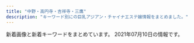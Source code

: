 ```yaml
---
title: "中野・高円寺・吉祥寺・三鷹"
description: "キーワード別にの巨乳アジアン・チャイナエステ嬢情報をまとめました。"
---
```


新着画像と新着キーワードをまとめています。
2021年07月10日の情報です。

<DmmAffiliateIns />
<KeywordTable
  shops={
    [
    {
        "img_links": [
            "https://jessica.relaxjp.com/css/nav/nav-005.png",
            "https://jessica.relaxjp.com/css/nav/nav-004.png",
            "https://jessica.relaxjp.com/css/nav/nav-003.png",
            "https://jessica.relaxjp.com/css/osusume02.jpg",
            "https://jessica.relaxjp.com/css/staff/staff02.jpg",
            "https://jessica.relaxjp.com/css/staff/staff03.jpg",
            "https://jessica.relaxjp.com/css/nav/nav-001.png",
            "https://jessica.relaxjp.com/css/staff/staff01.jpg",
            "https://jessica.relaxjp.com/css/nav/nav-002.png",
            "https://jessica.relaxjp.com/css/nav/nav-006.png",
            "https://jessica.relaxjp.com/css/tel.png",
            "https://jessica.relaxjp.com/css/top01.png"
        ],
        "name": "Jessica -\u30b8\u30a7\u30b7\u30ab-",
        "url": "https://jessica.relaxjp.com/",
        "keywords": {
            "C": 1,
            "87": 1,
            "89": 2,
            "D": 2
        },
        "station": "JR\u837b\u7aaa\u99c5\u897f\u53e3"
    },
    {
        "name": "\u53f0\u6e7eSpa",
        "img_links": [
            "http://esthe-taiwanspa.com/img/mask01.jpg",
            "http://esthe-taiwanspa.com/img/miyun.jpg",
            "http://esthe-taiwanspa.com/img/4ugai.png",
            "http://esthe-taiwanspa.com/img/riko02.jpg",
            "http://esthe-taiwanspa.com/img/corona-2.jpg",
            "http://esthe-taiwanspa.com/img/erika01.jpg",
            "http://esthe-taiwanspa.com/img/emi001.jpg",
            "http://esthe-taiwanspa.com/img/yuki.jpg",
            "http://esthe-taiwanspa.com/img/head_img.png",
            "http://esthe-taiwanspa.com/img/sara002.jpg",
            "http://esthe-taiwanspa.com/img/sara2.jpg",
            "http://esthe-taiwanspa.com/img/miyu.jpg",
            "http://esthe-taiwanspa.com/img/akabane/yuki.jpg",
            "http://esthe-taiwanspa.com/img/mami.jpg",
            "http://esthe-taiwanspa.com/img/tel_img.png",
            "http://esthe-taiwanspa.com/img/anna.png",
            "http://esthe-taiwanspa.com/img/kasumi.jpg",
            "http://esthe-taiwanspa.com/img/1purazuma.png",
            "http://esthe-taiwanspa.com/img/corona-3.jpg",
            "http://esthe-taiwanspa.com/img/mika2.jpg",
            "http://esthe-taiwanspa.com/img/corona-4.jpg",
            "http://esthe-taiwanspa.com/img/iphone.png",
            "http://esthe-taiwanspa.com/img/pagetop.png",
            "http://esthe-taiwanspa.com/img/3kenon.png",
            "http://esthe-taiwanspa.com/img/nana2.jpg",
            "http://esthe-taiwanspa.com/img/topbg02.jpg",
            "http://esthe-taiwanspa.com/img/ami.jpg",
            "http://esthe-taiwanspa.com/img/corona-5.jpg",
            "http://esthe-taiwanspa.com/img/rei02.jpg",
            "http://esthe-taiwanspa.com/img/2biore.png",
            "http://esthe-taiwanspa.com/img/hina.jpg",
            "http://esthe-taiwanspa.com/img/miho4.jpg",
            "http://esthe-taiwanspa.com/img/miya.jpg",
            "http://esthe-taiwanspa.com/img/aoi.jpg",
            "http://esthe-taiwanspa.com/img/photo_01.jpg",
            "http://esthe-taiwanspa.com/img/honoka02.jpg"
        ],
        "keywords": {},
        "url": "http://esthe-taiwanspa.com/",
        "station": "JR\u837b\u7aaa\u99c5\u897f\u53e3"
    },
    {
        "url": "http://grace-ogikubo.link/",
        "station": "JR\u837b\u7aaa\u99c5\u5317\u53e3",
        "keywords": {},
        "img_links": [
            "http://grace-ogikubo.link/_src/18502332/sign.png",
            "http://grace-ogikubo.link/_src/18502409/slider1.jpg",
            "http://grace-ogikubo.link/_src/46513791/img20191210193133198345.png",
            "http://grace-ogikubo.link/_src/33848818/img20190304223459260987.png",
            "http://grace-ogikubo.link/_src/39132552/img20200128123935549821.png",
            "http://grace-ogikubo.link/_src/18502399/img20160907020750279447.png",
            "http://grace-ogikubo.link/_src/38258164/img20191226185648441738.png",
            "http://grace-ogikubo.link/_src/18502270/xxxx.png",
            "http://grace-ogikubo.link/_src/18502256/_dsf0551-hdr.jpg",
            "http://grace-ogikubo.link/_src/18502327/img20160906032301604001.png",
            "http://grace-ogikubo.link/_src/18502424/img20180520131800398045.png",
            "http://grace-ogikubo.link/_src/46513721/img20180515000939399763.png",
            "http://grace-ogikubo.link/_src/18502254/wechatimg583_20190422220513214.jpg",
            "http://grace-ogikubo.link/_src/18502317/img20160905232518927313.png",
            "http://grace-ogikubo.link/_src/46513781/img20200128123935549821.png",
            "http://grace-ogikubo.link/_src/18502257/_dsf0560.jpg",
            "http://grace-ogikubo.link/_src/18502410/slider2.jpg",
            "http://grace-ogikubo.link/_src/18502282/bloc.png",
            "http://grace-ogikubo.link/_src/18502420/img20191001122905775719.png",
            "http://grace-ogikubo.link/_src/18502309/img20160905232400497638.png",
            "http://grace-ogikubo.link/_src/18502313/img20160905232432223316.png",
            "http://grace-ogikubo.link/_src/48518202/img20201002172121373632.png",
            "http://grace-ogikubo.link/_src/18502383/line4.png",
            "http://grace-ogikubo.link/_src/18502373/img20160907013250266894.png",
            "http://grace-ogikubo.link/_src/18502260/gg2.png",
            "http://grace-ogikubo.link/_src/18502341/sign.png",
            "http://grace-ogikubo.link/_src/18502408/slider4.jpg",
            "http://grace-ogikubo.link/_src/46513779/img20180515000939366224.png",
            "http://grace-ogikubo.link/_src/22326430/sign.png",
            "http://grace-ogikubo.link/_src/36050681/img20191009182552057053.png",
            "http://grace-ogikubo.link/_src/48517939/img20201002172121373632.png",
            "http://grace-ogikubo.link/_src/18502372/img20160907013218046305.png",
            "http://grace-ogikubo.link/_src/49556483/img20201029190543267488.png",
            "http://grace-ogikubo.link/_src/46513734/img20180515000939349207.png",
            "http://grace-ogikubo.link/_src/22329248/img20180515000939399763.png",
            "http://grace-ogikubo.link/_src/46513792/img20180515000939366224.png",
            "http://grace-ogikubo.link/_src/18502430/slider.jpg",
            "http://grace-ogikubo.link/_src/18502315/img20160905232445224246.png",
            "http://grace-ogikubo.link/_src/48517942/img20201002172121418956.png",
            "http://grace-ogikubo.link/_src/57111438/img20210617124938799138.png",
            "http://grace-ogikubo.link/_src/38258161/img20191226185648441738.png",
            "http://grace-ogikubo.link/_src/18502272/line1.png",
            "http://grace-ogikubo.link/_src/18502422/img20191001123048353708.png",
            "http://grace-ogikubo.link/_src/18502258/_dsf0569.jpg",
            "http://grace-ogikubo.link/_src/18502435/img20180514232217540570.png",
            "http://grace-ogikubo.link/_src/18502497/img20180515000939360533.png",
            "http://grace-ogikubo.link/_src/18502379/ss3.png",
            "http://grace-ogikubo.link/_src/46513773/img20191210193133198345.png",
            "http://grace-ogikubo.link/_src/36050696/img20191009182552057053.png",
            "http://grace-ogikubo.link/_src/18502375/img20160907013331366028.png",
            "http://grace-ogikubo.link/_src/18502284/tel2.png",
            "http://grace-ogikubo.link/_src/18502283/toho.png",
            "http://grace-ogikubo.link/_src/18502252/sign.png",
            "http://grace-ogikubo.link/_src/18502412/1.jpg",
            "http://grace-ogikubo.link/_src/18502416/2.jpg",
            "http://grace-ogikubo.link/_src/18502414/wechatimg276.jpg",
            "http://grace-ogikubo.link/_src/33848820/img20180515000939321049.png",
            "http://grace-ogikubo.link/_src/33847581/img20190304223459260987.png",
            "http://grace-ogikubo.link/_src/18502268/sign.png",
            "http://grace-ogikubo.link/_src/18502259/gg1.png",
            "http://grace-ogikubo.link/_src/18502350/ss1.png",
            "http://grace-ogikubo.link/_src/46513788/img20180515000939349207.png",
            "http://grace-ogikubo.link/_src/18502311/img20160905232411911726.png",
            "http://grace-ogikubo.link/_src/49556469/img20201029190543267488.png",
            "http://grace-ogikubo.link/_src/33848822/img20190708123951442965.png",
            "http://grace-ogikubo.link/_src/33847588/img20190708123951442965.png",
            "http://grace-ogikubo.link/_src/57111484/img20210617124938799138.png",
            "http://grace-ogikubo.link/_src/18502374/img20160907013313231455.png",
            "http://grace-ogikubo.link/_src/22329262/img20180515003004409500.png",
            "http://grace-ogikubo.link/_src/18502255/wechatimg584_20190422220534557.jpg",
            "http://grace-ogikubo.link/_src/18502411/slider3.jpg",
            "http://grace-ogikubo.link/_src/33847584/img20180515000939321049.png",
            "http://grace-ogikubo.link/_src/51290507/img20210705133926415351.png",
            "http://grace-ogikubo.link/_src/48518203/img20201002172121418956.png"
        ],
        "name": "\u30b0\u30ec\u30fc\u30b9"
    },
    {
        "station": "JR\u5409\u7965\u5bfa\u99c5",
        "keywords": {
            "C": 8,
            "85": 3,
            "D": 1
        },
        "name": "\u5409\u7965",
        "img_links": [
            "http://www.raitoradio.xyz/picture/s_news.jpg",
            "http://www.raitoradio.xyz/picture/room3.jpg",
            "http://www.raitoradio.xyz/picture/room2.jpg",
            "http://www.raitoradio.xyz/picture/s_staff.jpg",
            "http://www.raitoradio.xyz/picture/s_shedule.jpg",
            "http://www.raitoradio.xyz/uploads/210709/1-210F91530002B.jpg",
            "http://www.raitoradio.xyz/picture/room1.jpg",
            "http://www.raitoradio.xyz/picture/room4.jpg",
            "http://www.raitoradio.xyz/uploads/210709/1-210F91531034c.jpg",
            "http://www.raitoradio.xyz/uploads/210709/1-210F9153012401.jpg",
            "http://www.raitoradio.xyz/uploads/210709/1-210F9153054L6.jpg",
            "http://www.raitoradio.xyz/picture/top.jpg",
            "http://www.raitoradio.xyz/uploads/210709/1-210F915302Va.jpg",
            "http://www.raitoradio.xyz/uploads/210709/1-210F915303TH.jpg"
        ],
        "url": "http://www.raitoradio.xyz/"
    },
    {
        "img_links": [],
        "name": "kokoro",
        "station": "JR\u837b\u7aaa\u99c5\u5357\u53e3",
        "url": "http://kokoro.tyo.cm/",
        "keywords": {}
    },
    {
        "img_links": [
            "http://flower.este.work/2/uploadimg/1618796664.jpg",
            "http://flower.este.work/2/uploadimg/1605327663.jpg",
            "http://flower.este.work/road02.jpg",
            "http://flower.este.work/2/uploadimg/1618796832.jpg",
            "http://flower.este.work/2/uploadimg/1588680350.jpg",
            "http://flower.este.work/2/uploadimg/1620087323.jpg",
            "http://flower.este.work/road01.jpg",
            "http://flower.este.work/clock-5cc2bd5bcb7451b383ea47c700e43ebef3d82c1ed848c3d687cdd456fbe5589c.png",
            "http://flower.este.work/2/uploadimg/1582956078.jpg",
            "http://flower.este.work/2/uploadimg/1618796702.jpg",
            "http://flower.este.work/tel-c3a2f172a4364233cf4953ba8413cf3ce106683e214ac163f0bcec0a8d4147e4.png",
            "http://flower.este.work/road03.jpg",
            "http://flower.este.work/road04.jpg",
            "http://flower.este.work/2/uploadimg/1582956017.jpg",
            "http://flower.este.work/2/uploadimg/1582955908.jpg"
        ],
        "url": "http://flower.este.work/",
        "station": "JR\u5409\u7965\u5bfa\u99c5\u5317\u53e3",
        "keywords": {
            "90": 20,
            "C": 10,
            "84": 30,
            "E": 40,
            "D": 20,
            "88": 20
        },
        "name": "Flower"
    },
    {
        "station": "JR\u837b\u7aaa\u99c5\u897f\u53e3",
        "img_links": [
            "http://es-chocolat.xyz/_src/22138556/3_15.png",
            "http://es-chocolat.xyz/_src/18134408/navi_07.png",
            "http://es-chocolat.xyz/_src/22138625/bktolist.png",
            "http://es-chocolat.xyz/_src/44966949/stafflist.png",
            "http://es-chocolat.xyz/_src/22731336/bottom.png",
            "http://es-chocolat.xyz/_src/50013818/sign.png",
            "http://es-chocolat.xyz/_src/33130062/bktotop.png",
            "http://es-chocolat.xyz/_src/50013755/stafflist2.png",
            "http://es-chocolat.xyz/_src/50013770/bottom.png",
            "http://es-chocolat.xyz/_src/50013793/3_15.png",
            "http://es-chocolat.xyz/_src/33130032/navi_04.png",
            "http://es-chocolat.xyz/_src/18134314/3_15.png",
            "http://es-chocolat.xyz/_src/22138554/navi_04.png",
            "http://es-chocolat.xyz/_src/22731340/sign.png",
            "http://es-chocolat.xyz/_src/18134379/sign.png",
            "http://es-chocolat.xyz/_src/18134341/22.png",
            "http://es-chocolat.xyz/_src/18134228/7.jpg",
            "http://es-chocolat.xyz/_src/50013797/stafflist.png",
            "http://es-chocolat.xyz/_src/18134163/navi_04.png",
            "http://es-chocolat.xyz/_src/20562428/3_15.png",
            "http://es-chocolat.xyz/_src/22731555/wechatimg255.jpg",
            "http://es-chocolat.xyz/_src/18134428/s4_20171130213927087.png",
            "http://es-chocolat.xyz/_src/18134400/navi_03.png",
            "http://es-chocolat.xyz/_src/18133990/sign.png",
            "http://es-chocolat.xyz/_src/18134213/bottom.png",
            "http://es-chocolat.xyz/_src/22138577/bottom.png",
            "http://es-chocolat.xyz/_src/22138647/22.png",
            "http://es-chocolat.xyz/_src/44966917/stafflist.png",
            "http://es-chocolat.xyz/_src/18134180/bottom.png",
            "http://es-chocolat.xyz/_src/18134375/bottom.png",
            "http://es-chocolat.xyz/_src/22138618/navi_04.png",
            "http://es-chocolat.xyz/_src/20562434/4_20181127194254122.jpg",
            "http://es-chocolat.xyz/_src/44966938/sign.png",
            "http://es-chocolat.xyz/_src/18133937/img20180424160806536942.png",
            "http://es-chocolat.xyz/_src/33627303/stafflist.png",
            "http://es-chocolat.xyz/_src/49902398/32.pic.jpg",
            "http://es-chocolat.xyz/_src/50013747/navi_04.png",
            "http://es-chocolat.xyz/_src/20562453/sign.png",
            "http://es-chocolat.xyz/_src/18133992/22.png",
            "http://es-chocolat.xyz/_src/18134220/bktotop.png",
            "http://es-chocolat.xyz/_src/33130661/img20190609213421023161.png",
            "http://es-chocolat.xyz/_src/33627570/695c3f0fd79807afc049cea9c67e75e.jpg",
            "http://es-chocolat.xyz/_src/50013814/bottom.png",
            "http://es-chocolat.xyz/_src/50013858/stafflist.png",
            "http://es-chocolat.xyz/_src/18134154/22.png",
            "http://es-chocolat.xyz/_src/18134356/7.jpg",
            "http://es-chocolat.xyz/_src/18134382/bktotop.png",
            "http://es-chocolat.xyz/_src/18134335/bottom.png",
            "http://es-chocolat.xyz/_src/20562490/img20181212223846686715.png",
            "http://es-chocolat.xyz/_src/18134019/3_15.png",
            "http://es-chocolat.xyz/_src/18134402/navi_04.png",
            "http://es-chocolat.xyz/_src/33130175/img20190609213421023161.png",
            "http://es-chocolat.xyz/_src/18134422/s1_20171130213841322.png",
            "http://es-chocolat.xyz/_src/33130040/img20190609202615051222.jpg",
            "http://es-chocolat.xyz/_src/22138645/sign.png",
            "http://es-chocolat.xyz/_src/44966934/bottom.png",
            "http://es-chocolat.xyz/_src/22138641/bottom.png",
            "http://es-chocolat.xyz/_src/18134416/navi2_04.png",
            "http://es-chocolat.xyz/_src/33129977/navi_04.png",
            "http://es-chocolat.xyz/_src/44966913/3_15.png",
            "http://es-chocolat.xyz/_src/22731315/3_15.png",
            "http://es-chocolat.xyz/_src/50013742/stafflist.png",
            "http://es-chocolat.xyz/_src/18134196/navi_04.png",
            "http://es-chocolat.xyz/_src/33627304/navi_04.png",
            "http://es-chocolat.xyz/_src/49902396/31.jpg",
            "http://es-chocolat.xyz/_src/18134339/sign.png",
            "http://es-chocolat.xyz/_src/18133950/3_15.png",
            "http://es-chocolat.xyz/_src/50013777/bktotop.png",
            "http://es-chocolat.xyz/_src/18134131/navi_04.png",
            "http://es-chocolat.xyz/_src/28251430/img20181212223846686715.png",
            "http://es-chocolat.xyz/_src/44966940/22.png",
            "http://es-chocolat.xyz/_src/33627301/3_15.png",
            "http://es-chocolat.xyz/_src/22138623/navi_04.png",
            "http://es-chocolat.xyz/_src/33130034/3_15.png",
            "http://es-chocolat.xyz/_src/18133986/bottom.png",
            "http://es-chocolat.xyz/_src/18134187/bktotop.png",
            "http://es-chocolat.xyz/_src/18133956/botoom1.jpg",
            "http://es-chocolat.xyz/_src/18133945/22.png",
            "http://es-chocolat.xyz/_src/22138583/22.png",
            "http://es-chocolat.xyz/_src/18134410/navi2_01.png",
            "http://es-chocolat.xyz/_src/33627322/bottom.png",
            "http://es-chocolat.xyz/_src/22731312/1_20181127194254048.jpg",
            "http://es-chocolat.xyz/_src/18134017/navi_04.png",
            "http://es-chocolat.xyz/_src/18134148/bottom.png",
            "http://es-chocolat.xyz/_src/20562416/navi_04.png",
            "http://es-chocolat.xyz/_src/50013743/stafflist2.png",
            "http://es-chocolat.xyz/_src/22353698/wechatimg226.jpg",
            "http://es-chocolat.xyz/_src/20562690/img20181212223846686715.png",
            "http://es-chocolat.xyz/_src/18134317/navi_04.png",
            "http://es-chocolat.xyz/_src/18133943/sign.png",
            "http://es-chocolat.xyz/_src/50013791/navi_04.png",
            "http://es-chocolat.xyz/_src/22731342/22.png",
            "http://es-chocolat.xyz/_src/50013776/22.png",
            "http://es-chocolat.xyz/_src/20562432/navi_04.png",
            "http://es-chocolat.xyz/_src/18133948/navi_04.png",
            "http://es-chocolat.xyz/_src/33627326/sign.png",
            "http://es-chocolat.xyz/_src/18133968/navi_04.png",
            "http://es-chocolat.xyz/_src/22731319/navi_04.png",
            "http://es-chocolat.xyz/_src/18134152/sign.png",
            "http://es-chocolat.xyz/_src/44966915/bktolist.png",
            "http://es-chocolat.xyz/_src/50013877/wechatimg215.jpg",
            "http://es-chocolat.xyz/_src/33627328/22.png",
            "http://es-chocolat.xyz/_src/18134390/g2.png",
            "http://es-chocolat.xyz/_src/33130038/navi_04.png",
            "http://es-chocolat.xyz/_src/22138620/3_15.png",
            "http://es-chocolat.xyz/_src/18134217/sign.png",
            "http://es-chocolat.xyz/_src/50013753/navi_04.png",
            "http://es-chocolat.xyz/_src/49902403/34.pic.jpg",
            "http://es-chocolat.xyz/_src/33130055/bottom.png",
            "http://es-chocolat.xyz/_src/18134396/navi_01.png",
            "http://es-chocolat.xyz/_src/18134133/3_15.png",
            "http://es-chocolat.xyz/_src/33627299/navi_04.png",
            "http://es-chocolat.xyz/_src/44966911/navi_04.png",
            "http://es-chocolat.xyz/_src/18134418/navi2_05.png",
            "http://es-chocolat.xyz/_src/18134357/navi_04.png",
            "http://es-chocolat.xyz/_src/33130001/22.png",
            "http://es-chocolat.xyz/_src/44966950/wechatimg32.jpg",
            "http://es-chocolat.xyz/_src/18134089/7.jpg",
            "http://es-chocolat.xyz/_src/22138622/3_20181127194254125.jpg",
            "http://es-chocolat.xyz/_src/18134342/bktotop.png",
            "http://es-chocolat.xyz/_src/18134359/bktolist.png",
            "http://es-chocolat.xyz/_src/33130671/img20190609215859327948.jpg",
            "http://es-chocolat.xyz/_src/22731313/navi_04.png",
            "http://es-chocolat.xyz/_src/22731498/1_20181127194254048.jpg",
            "http://es-chocolat.xyz/_src/18134198/3_15.png",
            "http://es-chocolat.xyz/_src/18134426/s3_20171130213911574.png",
            "http://es-chocolat.xyz/_src/18133963/bottom.png",
            "http://es-chocolat.xyz/_src/18133965/bktotop.png",
            "http://es-chocolat.xyz/_src/20562455/22.png",
            "http://es-chocolat.xyz/_src/22138733/staffs.png",
            "http://es-chocolat.xyz/_src/20469703/slider2.jpg",
            "http://es-chocolat.xyz/_src/50013879/wechatimg213.jpg",
            "http://es-chocolat.xyz/_src/22138713/3_20181127194254125.jpg",
            "http://es-chocolat.xyz/_src/18134038/sign.png",
            "http://es-chocolat.xyz/_src/33627329/bktotop.png",
            "http://es-chocolat.xyz/_src/49902405/35.pic.jpg",
            "http://es-chocolat.xyz/_src/18134184/sign.png",
            "http://es-chocolat.xyz/_src/49902408/36.pic.jpg",
            "http://es-chocolat.xyz/_src/18134034/bottom.png",
            "http://es-chocolat.xyz/_src/18134398/navi_02.png",
            "http://es-chocolat.xyz/_src/22138560/navi_04.png",
            "http://es-chocolat.xyz/_src/44966918/navi_04.png",
            "http://es-chocolat.xyz/_src/18134353/3_15.png",
            "http://es-chocolat.xyz/_src/18134420/navi2_06.png",
            "http://es-chocolat.xyz/_src/18134414/navi2_03.png",
            "http://es-chocolat.xyz/_src/20562449/bottom.png",
            "http://es-chocolat.xyz/_src/33626992/stafflist.png",
            "http://es-chocolat.xyz/_src/18134389/g1.png",
            "http://es-chocolat.xyz/_src/18134319/bktolist.png",
            "http://es-chocolat.xyz/_src/18133993/bktotop.png",
            "http://es-chocolat.xyz/_src/18134316/6_20181127194254137.jpg",
            "http://es-chocolat.xyz/_src/33129999/sign.png",
            "http://es-chocolat.xyz/_src/18134042/bktotop.png",
            "http://es-chocolat.xyz/_src/18134040/22.png",
            "http://es-chocolat.xyz/_src/49902393/30.pic.jpg",
            "http://es-chocolat.xyz/_src/18134186/22.png",
            "http://es-chocolat.xyz/_src/22731317/bktolist.png",
            "http://es-chocolat.xyz/_src/33130061/22.png",
            "http://es-chocolat.xyz/_src/18134165/3_15.png",
            "http://es-chocolat.xyz/_src/33130002/bktotop.png",
            "http://es-chocolat.xyz/_src/22138584/bktotop.png",
            "http://es-chocolat.xyz/_src/18134391/g3.png",
            "http://es-chocolat.xyz/_src/33130059/sign.png",
            "http://es-chocolat.xyz/_src/18134406/navi_06.png",
            "http://es-chocolat.xyz/_src/50013861/stafflist2.png",
            "http://es-chocolat.xyz/_src/18133970/3_15.png",
            "http://es-chocolat.xyz/_src/18134381/22.png",
            "http://es-chocolat.xyz/_src/33130036/bktolist.png",
            "http://es-chocolat.xyz/_src/44966941/bktotop.png",
            "http://es-chocolat.xyz/_src/22731321/1_20181127194254048.jpg",
            "http://es-chocolat.xyz/_src/18134404/navi_05.png",
            "http://es-chocolat.xyz/_src/50013821/bktotop.png",
            "http://es-chocolat.xyz/_src/33130171/img20190609213421010769.png",
            "http://es-chocolat.xyz/_src/33130677/img20190609220130143215.jpg",
            "http://es-chocolat.xyz/_src/50013749/3_15.png",
            "http://es-chocolat.xyz/_src/18134155/bktotop.png",
            "http://es-chocolat.xyz/_src/50013798/navi_04.png",
            "http://es-chocolat.xyz/_src/22138721/3_20181127194254125.jpg",
            "http://es-chocolat.xyz/_src/18134227/6_20181127194254137.jpg",
            "http://es-chocolat.xyz/_src/22138562/2_20181127194254098.jpg",
            "http://es-chocolat.xyz/_src/33129995/bottom.png",
            "http://es-chocolat.xyz/_src/33129979/bktolist.png",
            "http://es-chocolat.xyz/_src/18134219/22.png",
            "http://es-chocolat.xyz/_src/18134351/navi_04.png",
            "http://es-chocolat.xyz/_src/18134412/navi2_02.png",
            "http://es-chocolat.xyz/_src/18134087/6_20181127194254137.jpg",
            "http://es-chocolat.xyz/_src/50013751/bktolist.png",
            "http://es-chocolat.xyz/_src/33129976/img20190609202615063658.jpg",
            "http://es-chocolat.xyz/_src/33130662/img20190609213421010769.png",
            "http://es-chocolat.xyz/_src/33129974/3_15.png",
            "http://es-chocolat.xyz/_src/50013795/bktolist.png",
            "http://es-chocolat.xyz/_src/22138648/bktotop.png",
            "http://es-chocolat.xyz/_src/33129972/navi_04.png",
            "http://es-chocolat.xyz/_src/33627567/stafflist.png",
            "http://es-chocolat.xyz/_src/18134312/navi_04.png",
            "http://es-chocolat.xyz/_src/22731343/bktotop.png",
            "http://es-chocolat.xyz/_src/22138581/sign.png",
            "http://es-chocolat.xyz/_src/50013774/sign.png",
            "http://es-chocolat.xyz/_src/18134424/s2_20171130213856051.png",
            "http://es-chocolat.xyz/_src/20562456/bktotop.png",
            "http://es-chocolat.xyz/_src/50013820/22.png",
            "http://es-chocolat.xyz/_src/44966909/stafflist.png",
            "http://es-chocolat.xyz/_src/20562430/bktolist.png",
            "http://es-chocolat.xyz/_src/33627306/bktolist.png",
            "http://es-chocolat.xyz/_src/22138558/bktolist.png",
            "http://es-chocolat.xyz/_src/49902400/33.pic.jpg"
        ],
        "name": "\u30b7\u30e7\u30b3\u30e9",
        "keywords": {
            "86": 32,
            "85": 13,
            "87": 8,
            "84": 9
        },
        "url": "http://es-chocolat.xyz/"
    },
    {
        "name": "\u6a39\u6797",
        "url": "https://www.misty-relax.com/",
        "keywords": {},
        "img_links": [
            "https://d11bh4d8fhuq47.cloudfront.net/_system/skins/v12/50001411/img/lightlime/img_illustration.jpg",
            "https://mitaka-massage-misty.webnode.jp/_files/200001044-53dc954dd0/image1 (1).jpeg",
            "https://mitaka-massage-misty.webnode.jp/_files/200001038-e79fee899d/\u770b\u677f\u30fb\u6a39\u6797.jpg",
            "https://mitaka-massage-misty.webnode.jp/_files/200001042-6667567607/\u6a39\u6797\u30fb\u307f\u304d.jpg",
            "https://mitaka-massage-misty.webnode.jp/_files/200000153-7bb147da57/\u4e09\u9df9\u30de\u30c3\u30b5\u30fc\u30b8.\u7f8e\u4eba\u753b.jpg",
            "https://mitaka-massage-misty.webnode.jp/_files/200001040-28de829df5/FullSizeR.jpg",
            "https://mitaka-massage-misty.webnode.jp/_files/200000027-9a1409b0ba/1\u4e09\u9df9\u30de\u30c3\u30b5\u30fc\u30b8.\u7f8e\u5973.jpg"
        ],
        "station": "JR\u4e09\u9df9\u99c5\u5317\u53e3"
    },
    {
        "img_links": [],
        "url": "https://firelady.iest.info/",
        "station": "JR\u837b\u7aaa\u99c5\u5357\u53e3",
        "name": "Candle \uff5e\u30ad\u30e3\u30f3\u30c9\u30eb\uff5e",
        "keywords": {}
    },
    {
        "img_links": [
            "http://aroma-relax.blue/images/an_5_02.jpg",
            "http://aroma-relax.blue/images/staff_images/cg02.jpg",
            "http://aroma-relax.blue/images/a4.jpg",
            "http://aroma-relax.blue/images/ff.jpg",
            "http://aroma-relax.blue/images/slider/slide3.png",
            "http://aroma-relax.blue/images/staff_images/cg071.jpg",
            "http://aroma-relax.blue/images/an_5_01.jpg",
            "http://aroma-relax.blue/images/r3.jpg",
            "http://aroma-relax.blue/images/an_1_01.jpg",
            "http://aroma-relax.blue/images/an_3_02.jpg",
            "http://aroma-relax.blue/images/an_2_02.jpg",
            "http://aroma-relax.blue/images/staff_images/cg061.jpg",
            "http://aroma-relax.blue/images/a3.jpg",
            "http://aroma-relax.blue/images/staff_images/cg05.jpg",
            "http://aroma-relax.blue/images/no.png",
            "http://aroma-relax.blue/images/a1.jpg",
            "http://aroma-relax.blue/images/slider/slide2s.png",
            "http://aroma-relax.blue/images/qr.jpg",
            "http://aroma-relax.blue/images/an_4_01.jpg",
            "http://aroma-relax.blue/images/staff_images/cg03.jpg",
            "http://aroma-relax.blue/images/r6.jpg",
            "http://aroma-relax.blue/images/index_01.jpg",
            "http://aroma-relax.blue/images/slider/slide1s.png",
            "http://aroma-relax.blue/images/line.jpg",
            "http://aroma-relax.blue/images/slider/slide2.png",
            "http://aroma-relax.blue/images/an_4_02.jpg",
            "http://aroma-relax.blue/images/staff_images/cg06.jpg",
            "http://aroma-relax.blue/images/an_1_02.jpg",
            "http://aroma-relax.blue/images/an_6_01.jpg",
            "http://aroma-relax.blue/images/an_2_01.jpg",
            "http://aroma-relax.blue/images/staff_images/cg01.jpg",
            "http://aroma-relax.blue/images/staff_images/cg07.jpg",
            "http://aroma-relax.blue/images/an_3_01.jpg",
            "http://aroma-relax.blue/images/r1.jpg",
            "http://aroma-relax.blue/images/slider/slide1.png",
            "http://aroma-relax.blue/images/a2.jpg",
            "http://aroma-relax.blue/images/slider/slide3s.png",
            "http://aroma-relax.blue/images/r5.jpg",
            "http://aroma-relax.blue/images/r2.jpg",
            "http://aroma-relax.blue/images/r4.jpg",
            "http://aroma-relax.blue/images/staff_images/cg08.jpg",
            "http://aroma-relax.blue/images/an_6_02.jpg"
        ],
        "keywords": {
            "D": 4,
            "E": 3,
            "86": 7
        },
        "url": "http://aroma-relax.blue/",
        "name": "\u3086\u304d\u59eb",
        "station": "JR\u9ad8\u5186\u5bfa\u99c5\u5357\u53e3"
    },
    {
        "url": "http://oil-msg.com/satsuki/",
        "keywords": {},
        "station": "JR\u897f\u837b\u7aaa\u99c5\u5317\u53e3",
        "name": "\u5f69\u6708",
        "img_links": [
            "http://oil-msg.com/satsuki/images/price_oillymph.png",
            "http://oil-msg.com/satsuki/images/p-6.jpg",
            "http://oil-msg.com/satsuki/images/p-5.jpg",
            "http://oil-msg.com/satsuki/images/osirase-1.jpg",
            "http://oil-msg.com/satsuki/images/mainImages.jpg",
            "http://oil-msg.com/satsuki/images/price_awaawa.png",
            "http://oil-msg.com/satsuki/images/price_awaawa-3.png",
            "http://oil-msg.com/satsuki/images/campaign.jpg",
            "http://oil-msg.com/satsuki/images/price_awaawa-1.png",
            "http://oil-msg.com/satsuki/images/p-3-1.jpg",
            "http://oil-msg.com/satsuki/images/p-2.jpg",
            "http://oil-msg.com/satsuki/images/special_campaign.jpg",
            "http://oil-msg.com/satsuki/images/p-4.jpg",
            "http://oil-msg.com/satsuki/images/p-1.jpg",
            "http://oil-msg.com/satsuki/images/back.png",
            "http://oil-msg.com/satsuki/images/symbol_red.png",
            "http://oil-msg.com/satsuki/images/osirase.jpg",
            "http://oil-msg.com/satsuki/images/copy.jpg",
            "http://oil-msg.com/satsuki/images/bnr_restart.jpg",
            "http://oil-msg.com/satsuki/images/t-3.png",
            "http://oil-msg.com/satsuki/images/price_awaawa-2.png",
            "http://oil-msg.com/satsuki/images/price_other.png"
        ]
    },
    {
        "img_links": [
            "http://k-angel.jpest.net/uploads//sites/40/2021/03/r2.jpg",
            "http://k-angel.jpest.net/uploads//sites/40/2021/04/03.jpg",
            "http://k-angel.jpest.net/uploads//sites/40/2021/04/07.jpg",
            "http://k-angel.jpest.net/uploads//sites/40/2021/04/g1-1.jpg",
            "http://k-angel.jpest.net/uploads//sites/40/elementor/thumbs/07-p60rlzjrco7drnv741emdelukw5bmy9fvmv14raj04.jpg",
            "http://k-angel.jpest.net/uploads//sites/40/2021/03/r4.jpg",
            "http://k-angel.jpest.net/uploads//sites/40/2021/03/r5.jpg",
            "http://k-angel.jpest.net/uploads//sites/40/2021/04/ami-1.jpg",
            "http://k-angel.jpest.net/uploads//sites/40/elementor/thumbs/17-p60rpfmgesx8c6uyzj1dijaozr5ruzy0coz4ha6k6s.jpg",
            "http://k-angel.jpest.net/uploads//sites/40/elementor/thumbs/03-p60rkojtuyf1n5rgqh39wqgsvmkyy32v168r4x87n8.jpg",
            "http://k-angel.jpest.net/uploads//sites/40/elementor/thumbs/58-p60shh54avb6pe4l8neowgjqzkxzhx9q7hmlwglqk4.jpg",
            "http://k-angel.jpest.net/uploads//sites/40/2021/04/58.jpg",
            "http://k-angel.jpest.net/uploads//sites/40/2021/03/r3.jpg",
            "http://k-angel.jpest.net/uploads//sites/40/2021/03/r6.jpg",
            "http://k-angel.jpest.net/uploads//sites/40/2021/04/17.jpg",
            "http://k-angel.jpest.net/uploads//sites/40/2021/03/r1.jpg",
            "http://k-angel.jpest.net/uploads//sites/40/2021/04/02-1.jpg",
            "http://k-angel.jpest.net/uploads//sites/40/elementor/thumbs/02-1-p60rnbhj18107rxkc44lekicvjl1jijr284slvbg6s.jpg",
            "http://k-angel.jpest.net/uploads//sites/40/2021/04/g5.jpg",
            "http://k-angel.jpest.net/uploads//sites/40/2021/04/g6.jpg"
        ],
        "name": "Angel\u30fb\u30a8\u30f3\u30b8\u30a7\u30eb",
        "url": "http://k-angel.jpest.net/",
        "keywords": {
            "C": 34
        },
        "station": "JR\u9ad8\u5186\u5bfa\u99c5\u5317\u53e3"
    },
    {
        "img_links": [
            "http://ms-heal.com/images/13.jpg",
            "http://ms-heal.com/images/116.jpg",
            "http://ms-heal.com/images/n3.jpg",
            "http://ms-heal.com/images/04.jpg",
            "http://ms-heal.com/images/07.jpg",
            "http://ms-heal.com/images/m1.jpg",
            "http://ms-heal.com/images/052.jpg",
            "http://ms-heal.com/images/top1.jpg",
            "http://ms-heal.com/images/083.jpg",
            "http://ms-heal.com/images/11.jpg",
            "http://ms-heal.com/images/tiao.jpg",
            "http://ms-heal.com/images/12.jpg",
            "http://ms-heal.com/images/tel.png",
            "http://ms-heal.com/images/131.jpg",
            "http://ms-heal.com/images/03.jpg",
            "http://ms-heal.com/images/08.jpg",
            "http://ms-heal.com/images/02.jpg",
            "http://ms-heal.com/images/15.jpg",
            "http://ms-heal.com/images/117.jpg",
            "http://ms-heal.com/images/05.jpg",
            "http://ms-heal.com/images/s_cast.png",
            "http://ms-heal.com/images/06.jpg",
            "http://ms-heal.com/images/01.jpg",
            "http://ms-heal.com/images/082.jpg",
            "http://ms-heal.com/images/n1.jpg",
            "http://ms-heal.com/images/girl.jpg",
            "http://ms-heal.com/images/14.jpg",
            "http://ms-heal.com/images/053.jpg",
            "http://ms-heal.com/images/09.jpg",
            "http://ms-heal.com/images/new1.jpg"
        ],
        "keywords": {},
        "url": "http://ms-heal.com/",
        "name": "\u9b54\u732b",
        "station": "JR\u9ad8\u5186\u5bfa\u99c5\u5357\u53e3"
    },
    {
        "url": "https://yu-rinpa.tokyo/",
        "name": "\u30e6\u30a6\u30a2\u30f3\u30c9\u30df\u30fc",
        "station": "JR\u4e2d\u91ce\u99c5\u5317\u53e3",
        "img_links": [
            "https://yu-rinpa.tokyo/wp-content/themes/este/img/top-img01.png",
            "https://yu-rinpa.tokyo/wp-content/uploads/2019/06/1saihoaujaa.jpg",
            "https://yu-rinpa.tokyo/wp-content/themes/este/img/1.jpg",
            "https://yu-rinpa.tokyo/wp-content/uploads/2018/12/warestd78.jpg",
            "https://yu-rinpa.tokyo/wp-content/themes/este/img/top-img03.png",
            "https://yu-rinpa.tokyo/wp-content/themes/este/img/tel01.png",
            "https://yu-rinpa.tokyo/wp-content/themes/este/img/3.jpg",
            "https://yu-rinpa.tokyo/wp-content/themes/este/img/tel.png",
            "https://yu-rinpa.tokyo/wp-content/themes/este/img/top-img04.png",
            "https://yu-rinpa.tokyo/wp-content/uploads/2019/06/3shiaosja.jpg",
            "https://yu-rinpa.tokyo/wp-content/themes/este/img/2.jpg",
            "https://yu-rinpa.tokyo/wp-content/uploads/2019/06/1sahuishjasa.jpg",
            "https://yu-rinpa.tokyo/wp-content/themes/este/img/top-img02.png",
            "https://yu-rinpa.tokyo/wp-content/uploads/2018/12/4388fd7381a30d84934c3516c70a269a.jpg",
            "https://yu-rinpa.tokyo/wp-content/themes/este/img/4.jpg",
            "https://yu-rinpa.tokyo/wp-content/uploads/2019/06/1sahioaja.jpg"
        ],
        "keywords": {
            "C": 4,
            "D": 17
        }
    },
    {
        "url": "http://jewelry-hak.xyz/",
        "name": "\u30a2\u30ef\u30a2\u30ef\u30d5\u30a7\u30a2\u30ea\u30fc",
        "station": "JR\u9ad8\u5186\u5bfa\u99c5\u5317\u53e3",
        "img_links": [
            "http://jewelry-hak.xyz/_src/38511781/img20200108162027140241.png",
            "http://jewelry-hak.xyz/_src/38511774/2.jpg",
            "http://jewelry-hak.xyz/_src/53696931/wechatimg169_20210226172333400.jpg",
            "http://jewelry-hak.xyz/_src/50627325/wechatimg691.jpg",
            "http://jewelry-hak.xyz/_src/38511785/cam2.jpg",
            "http://jewelry-hak.xyz/_src/53696934/wechatimg166.jpg",
            "http://jewelry-hak.xyz/_src/38511753/wechatimg47_20210118145652388.jpg",
            "http://jewelry-hak.xyz/_src/49618155/slider2.jpg",
            "http://jewelry-hak.xyz/_src/38511787/cam3.jpg",
            "http://jewelry-hak.xyz/_src/38511750/wechatimg561.jpg",
            "http://jewelry-hak.xyz/_src/38511719/wechatimg570.jpg",
            "http://jewelry-hak.xyz/_src/50627324/wechatimg691.jpg",
            "http://jewelry-hak.xyz/_src/53696933/wechatimg169_20210226172333400.jpg",
            "http://jewelry-hak.xyz/_src/50627214/wechatimg914.jpg",
            "http://jewelry-hak.xyz/_src/53696926/wechatimg166.jpg",
            "http://jewelry-hak.xyz/_src/38511749/wechatimg561.jpg",
            "http://jewelry-hak.xyz/_src/49611182/wechatimg48_20210118145652340.jpg",
            "http://jewelry-hak.xyz/_src/38511786/cam2.jpg",
            "http://jewelry-hak.xyz/_src/38511751/wechatimg561.jpg",
            "http://jewelry-hak.xyz/_src/55549006/wechatimg731.jpg",
            "http://jewelry-hak.xyz/_src/50627213/wechatimg914.jpg",
            "http://jewelry-hak.xyz/_src/38511775/3.jpg",
            "http://jewelry-hak.xyz/_src/38513882/cam.jpg",
            "http://jewelry-hak.xyz/_src/38511760/wechatimg30.jpg",
            "http://jewelry-hak.xyz/_src/38511789/cam4.jpg",
            "http://jewelry-hak.xyz/_src/39952823/line.png",
            "http://jewelry-hak.xyz/_src/53696935/wechatimg166.jpg",
            "http://jewelry-hak.xyz/_src/53696927/wechatimg169_20210226172333400.jpg",
            "http://jewelry-hak.xyz/_src/53696932/wechatimg169_20210226172333400.jpg",
            "http://jewelry-hak.xyz/_src/53696950/line.png",
            "http://jewelry-hak.xyz/_src/38511752/wechatimg47_20210118145652388.jpg",
            "http://jewelry-hak.xyz/_src/49642825/mmexport1604298600845.jpg",
            "http://jewelry-hak.xyz/_src/50627206/wechatimg691.jpg",
            "http://jewelry-hak.xyz/_src/38511717/wechatimg568.jpg",
            "http://jewelry-hak.xyz/_src/38625720/wechatimg541.jpg",
            "http://jewelry-hak.xyz/_src/55549004/wechatimg732.jpg",
            "http://jewelry-hak.xyz/_src/50627328/wechatimg590.jpg",
            "http://jewelry-hak.xyz/_src/38511721/wechatimg571.jpg",
            "http://jewelry-hak.xyz/_src/55549003/wechatimg732.jpg",
            "http://jewelry-hak.xyz/_src/38511723/wechatimg569_20201101131633190.jpg",
            "http://jewelry-hak.xyz/_src/38511791/navinavi_01.png",
            "http://jewelry-hak.xyz/_src/38511779/line.png",
            "http://jewelry-hak.xyz/_src/49611183/wechatimg48_20210118145652340.jpg",
            "http://jewelry-hak.xyz/_src/49618165/slider1.jpg",
            "http://jewelry-hak.xyz/_src/38513880/cam.jpg",
            "http://jewelry-hak.xyz/_src/55548987/wechatimg731.jpg",
            "http://jewelry-hak.xyz/_src/50627323/wechatimg691.jpg",
            "http://jewelry-hak.xyz/_src/50627326/wechatimg590.jpg",
            "http://jewelry-hak.xyz/_src/38511776/4.jpg",
            "http://jewelry-hak.xyz/_src/50627215/wechatimg914.jpg",
            "http://jewelry-hak.xyz/_src/53696936/wechatimg166.jpg",
            "http://jewelry-hak.xyz/_src/50627205/wechatimg691.jpg",
            "http://jewelry-hak.xyz/_src/38511754/wechatimg47_20210118145652388.jpg",
            "http://jewelry-hak.xyz/_src/38511793/navinavi_02.png",
            "http://jewelry-hak.xyz/_src/38511746/wechatimg30.jpg",
            "http://jewelry-hak.xyz/_src/38511790/cam4.jpg",
            "http://jewelry-hak.xyz/_src/49611181/wechatimg48_20210118145652340.jpg",
            "http://jewelry-hak.xyz/_src/55549005/wechatimg731.jpg",
            "http://jewelry-hak.xyz/_src/55548988/wechatimg731.jpg",
            "http://jewelry-hak.xyz/_src/55549007/wechatimg731.jpg",
            "http://jewelry-hak.xyz/_src/38511788/cam3.jpg",
            "http://jewelry-hak.xyz/_src/55549002/wechatimg732.jpg",
            "http://jewelry-hak.xyz/_src/50627327/wechatimg590.jpg"
        ],
        "keywords": {}
    },
    {
        "img_links": [
            "https://pureheart.tokyo/sites/default/files/pictures/2020-06/20062201.jpg",
            "https://pureheart.tokyo/sites/default/files/pictures/2021-05/21052702.jpg",
            "https://pureheart.tokyo/sites/default/files/styles/large/public/pictures/2021-05/21052702.jpg",
            "https://pureheart.tokyo/sites/default/files/pictures/2018-06/emi_001.jpg",
            "https://pureheart.tokyo/sites/default/files/pictures/2020-10/misaki_001.jpg",
            "https://pureheart.tokyo/sites/default/files/styles/large/public/pictures/2019-10/19101001_0.jpg",
            "https://pureheart.tokyo/sites/default/files/pictures/2018-09/miyuki_002_0.jpg",
            "https://pureheart.tokyo/sites/default/files/inline-images/PA311702.jpg",
            "https://pureheart.tokyo/sites/default/files/pictures/2018-06/aya_001.jpg",
            "https://pureheart.tokyo/sites/default/files/pictures/2020-04/erina_005.jpg",
            "https://pureheart.tokyo/sites/default/files/pictures/2021-01/rize_004_1.jpg",
            "https://pureheart.tokyo/sites/default/files/pictures/2019-10/19101001_0.jpg",
            "https://pureheart.tokyo/sites/default/files/pictures/2018-06/noa_001.jpg",
            "https://pureheart.tokyo/sites/default/files/styles/large/public/pictures/2021-06/hikaru_001.jpg",
            "https://pureheart.tokyo/sites/default/files/styles/large/public/pictures/2020-10/misaki_001.jpg",
            "https://pureheart.tokyo/sites/default/files/inline-images/PA311701.jpg",
            "https://pureheart.tokyo/sites/default/files/pictures/2021-06/hikaru_001.jpg"
        ],
        "name": "Pure Heart",
        "station": "JR\u837b\u7aaa\u99c5\u5317\u53e3",
        "keywords": {
            "\u30bb\u30af\u30b7\u30fc": 1,
            "\u5de8\u4e73": 4,
            "\u4e73": 4,
            "\u80f8": 2
        },
        "url": "https://pureheart.tokyo/"
    },
    {
        "img_links": [
            "http://www.usagi.esturl.com/images/sp_btn_tel.png",
            "http://www.usagi.esturl.com/images/sp_btn_interior.png",
            "http://www.usagi.esturl.com/files/001-02.jpg",
            "http://www.usagi.esturl.com/images/shop/shop01.jpg",
            "http://www.usagi.esturl.com/images/side_link03.png",
            "http://www.usagi.esturl.com/images/shop/shop03.jpg",
            "http://www.usagi.esturl.com/images/mainimg01.png",
            "http://www.usagi.esturl.com/images/mainimg01_sp.png",
            "http://www.usagi.esturl.com/images/line_yoyaku.jpg",
            "http://www.usagi.esturl.com/images/shop/shop04.jpg",
            "http://www.usagi.esturl.com/images/side_link02.png",
            "http://www.usagi.esturl.com/files/005.jpg",
            "http://www.usagi.esturl.com/files/001.jpg",
            "http://www.usagi.esturl.com/files/004.jpg",
            "http://www.usagi.esturl.com/files/006.jpg",
            "http://www.usagi.esturl.com/photo_news/upimg/7109660e544c73acfb_0.jpg",
            "http://www.usagi.esturl.com/images/sw_home.png",
            "http://www.usagi.esturl.com/files/002-02.jpg",
            "http://www.usagi.esturl.com/files/005-02.jpg",
            "http://www.usagi.esturl.com/files/003.jpg",
            "http://www.usagi.esturl.com/files/003-02.jpg",
            "http://www.usagi.esturl.com/images/side_link01.png",
            "http://www.usagi.esturl.com/images/shop/shop02.jpg",
            "http://www.usagi.esturl.com/files/002.jpg",
            "http://www.usagi.esturl.com/images/sw_tel.png",
            "http://www.usagi.esturl.com/files/004-02.jpg",
            "http://www.usagi.esturl.com/files/006-02.jpg"
        ],
        "station": "\u4e0a\u77f3\u795e\u4e95\u99c5\u5357\u53e3",
        "name": "\u3046\u3055\u304e\u306e\u304a\u90e8\u5c4b",
        "url": "http://www.usagi.esturl.com/",
        "keywords": {
            "D": 30,
            "86": 6,
            "88": 6,
            "E": 6,
            "87": 24
        }
    },
    {
        "keywords": {
            "87": 14,
            "\u30bb\u30af\u30b7\u30fc": 1,
            "E": 5,
            "D": 40,
            "85": 12,
            "86": 12,
            "83": 4,
            "88": 2
        },
        "img_links": [
            "http://sweet-honey.jpn.mn/images/room1.jpg",
            "http://sweet-honey.jpn.mn/photos/sites/68/2021/03/2021030114320278.jpg",
            "http://sweet-honey.jpn.mn/images/mainimg02.png",
            "http://sweet-honey.jpn.mn/photos/sites/68/2021/04/2021042914565676.jpg",
            "http://sweet-honey.jpn.mn/photos/sites/68/2021/02/202102191912083.jpg",
            "http://sweet-honey.jpn.mn/photos/sites/68/2021/04/202104251528277.jpg",
            "http://sweet-honey.jpn.mn/photos/sites/68/2021/04/2021042515260441.jpg",
            "http://sweet-honey.jpn.mn/images/mainimg01.png",
            "http://sweet-honey.jpn.mn/images/room2.png",
            "http://sweet-honey.jpn.mn/images/side_link01.png",
            "http://sweet-honey.jpn.mn/photos/sites/68/2021/05/2021051510364881.jpg",
            "http://sweet-honey.jpn.mn/photos/sites/68/2021/07/2021070917104791.jpg",
            "http://sweet-honey.jpn.mn/photos/sites/68/2020/06/2020060401530098.jpg",
            "http://sweet-honey.jpn.mn/photos/sites/68/2019/12/2019122903172745.jpg",
            "http://sweet-honey.jpn.mn/photos/sites/68/2021/07/2021070210423579.jpg",
            "http://sweet-honey.jpn.mn/photos/sites/68/2021/07/2021070917122656.jpg",
            "http://sweet-honey.jpn.mn/photos/sites/68/2021/03/202103011433158.jpg",
            "http://sweet-honey.jpn.mn/photos/sites/68/2020/11/2020111901322238.jpg",
            "http://sweet-honey.jpn.mn/photos/sites/68/2019/12/2019122903172723.jpg",
            "http://sweet-honey.jpn.mn/photos/sites/68/2020/10/2020102804385899.jpg",
            "http://sweet-honey.jpn.mn/photos/sites/68/2019/12/2019121009263189.jpg",
            "http://sweet-honey.jpn.mn/images/room5.jpg",
            "http://sweet-honey.jpn.mn/photos/sites/68/2021/04/2021040516200092.jpg",
            "http://sweet-honey.jpn.mn/images/room2.jpg",
            "http://sweet-honey.jpn.mn/photos/sites/68/2021/06/2021061016221129.jpg",
            "http://sweet-honey.jpn.mn/photos/sites/68/2020/12/2020121102071696.jpg",
            "http://sweet-honey.jpn.mn/photos/sites/68/2020/06/2020060401504832.jpg",
            "http://sweet-honey.jpn.mn/photos/sites/68/2021/01/2021012112500887.jpg",
            "http://sweet-honey.jpn.mn/photos/sites/68/2021/03/202103011433454.jpg",
            "http://sweet-honey.jpn.mn/images/room4.jpg",
            "http://sweet-honey.jpn.mn/photos/sites/68/2021/02/2021022218491863.jpg",
            "http://sweet-honey.jpn.mn/images/ico01.png",
            "http://sweet-honey.jpn.mn/images/room4.png",
            "http://sweet-honey.jpn.mn/images/side_link03.png",
            "http://sweet-honey.jpn.mn/photos/sites/68/2021/07/2021070210433534.jpg",
            "http://sweet-honey.jpn.mn/images/side_link02.png",
            "http://sweet-honey.jpn.mn/photos/sites/68/2021/06/202106181016486.jpg"
        ],
        "url": "http://sweet-honey.jpn.mn/",
        "station": "JR\u837b\u7aaa\u99c5\u897f\u53e32",
        "name": "\u30b9\u30a4\u30fc\u30c8\u30cf\u30cb\u30fc"
    },
    {
        "station": "JR\u4e2d\u91ce\u99c5\u5317\u53e3",
        "keywords": {},
        "img_links": [
            "http://www.es-sanken.link/img/ayumi1.jpg",
            "http://www.es-sanken.link/sp/images/tel.jpg",
            "http://www.es-sanken.link/images/2.jpg",
            "http://www.es-sanken.link/sp/images/topgirl.jpg",
            "http://www.es-sanken.link/images/ta.jpg",
            "http://www.es-sanken.link/staff/mayu.jpg",
            "http://www.es-sanken.link/images/6.jpg",
            "http://www.es-sanken.link/images/sys2.jpg",
            "http://www.es-sanken.link/img/mai1.jpg",
            "http://www.es-sanken.link/sp/staff/mayu.jpg",
            "http://www.es-sanken.link/images/tg.jpg",
            "http://www.es-sanken.link/img/mayu1.jpg",
            "http://www.es-sanken.link/sp/images/news.jpg",
            "http://www.es-sanken.link/images/staff_t.jpg",
            "http://www.es-sanken.link/sp/images/ac1.jpg",
            "http://www.es-sanken.link/sp/images/int2.jpg",
            "http://www.es-sanken.link/staff/rina.jpg",
            "http://www.es-sanken.link/img/kana1.jpg",
            "http://www.es-sanken.link/images/head.jpg",
            "http://www.es-sanken.link/sp/staff/kana.jpg",
            "http://www.es-sanken.link/images/rec2.jpg",
            "http://www.es-sanken.link/images/int1.jpg",
            "http://www.es-sanken.link/sp/images/newsb.png",
            "http://www.es-sanken.link/img/rina1.jpg",
            "http://www.es-sanken.link/sp/images/interior_t.jpg",
            "http://www.es-sanken.link/sp/img/rina1.jpg",
            "http://www.es-sanken.link/sp/images/sys2.jpg",
            "http://www.es-sanken.link/images/4.jpg",
            "http://www.es-sanken.link/sp/img/ayumi1.jpg",
            "http://www.es-sanken.link/images/sys3.jpg",
            "http://www.es-sanken.link/images/news.jpg",
            "http://www.es-sanken.link/sp/images/comment.jpg",
            "http://www.es-sanken.link/sp/images/sys1.jpg",
            "http://www.es-sanken.link/images/tr.jpg",
            "http://www.es-sanken.link/staff/kana.jpg",
            "http://www.es-sanken.link/img/sayuri1.jpg",
            "http://www.es-sanken.link/sp/staff/sayuri.jpg",
            "http://www.es-sanken.link/images/5.jpg",
            "http://www.es-sanken.link/staff/ayumi.jpg",
            "http://www.es-sanken.link/staff/sayuri.jpg",
            "http://www.es-sanken.link/images/rec1.jpg",
            "http://www.es-sanken.link/sp/images/rec1.jpg",
            "http://www.es-sanken.link/sp/images/sys3.jpg",
            "http://www.es-sanken.link/images/sm.jpg",
            "http://www.es-sanken.link/sp/images/footer.jpg",
            "http://www.es-sanken.link/sp/img/sayuri1.jpg",
            "http://www.es-sanken.link/images/1.jpg",
            "http://www.es-sanken.link/sp/images/ac2.jpg",
            "http://www.es-sanken.link/images/int2.jpg",
            "http://www.es-sanken.link/sp/images/head.jpg",
            "http://www.es-sanken.link/sp/staff/mai.jpg",
            "http://www.es-sanken.link/sp/img/mai1.jpg",
            "http://www.es-sanken.link/sp/images/staff_t.jpg",
            "http://www.es-sanken.link/sp/img/kana1.jpg",
            "http://www.es-sanken.link/sp/img/mayu1.jpg",
            "http://www.es-sanken.link/images/interior_t.jpg",
            "http://www.es-sanken.link/staff/mai.jpg",
            "http://www.es-sanken.link/img/mai2.jpg",
            "http://www.es-sanken.link/images/sys1.jpg",
            "http://www.es-sanken.link/sp/staff/rina.jpg",
            "http://www.es-sanken.link/sp/images/int1.jpg",
            "http://www.es-sanken.link/sp/staff/ayumi.jpg",
            "http://www.es-sanken.link/images/up.png",
            "http://www.es-sanken.link/sp/images/rec2.jpg",
            "http://www.es-sanken.link/images/3.jpg"
        ],
        "url": "http://www.es-sanken.link",
        "name": "S\u30fb\u30a2\u30ed\u30de"
    },
    {
        "name": "Juno\uff5e\u30b8\u30e5\u30ce\u30fc\uff5e",
        "img_links": [
            "http://www.smamu.net/juno/news/photo/news1608191494.jpg",
            "http://www.smamu.net/juno/view_obj/hd_top_information.png",
            "http://www.smamu.net/juno/pc_schedule/photo/1597115329-2.jpg",
            "http://www.smamu.net/juno/pc_schedule/photo/1602148966-2.jpg",
            "http://www.smamu.net/juno/view_event/photo/news1597051332.jpg",
            "http://www.smamu.net/juno/view_obj/hd_price_head.png",
            "http://www.smamu.net/juno/news/photo/1598442872.jpg",
            "http://www.smamu.net/juno/news/photo/news1622198071.jpg",
            "http://www.smamu.net/juno/news/photo/1597115329.jpg",
            "http://www.smamu.net/juno/pc_schedule/photo/1598442628-1.jpg",
            "http://www.smamu.net/juno/view_event/photo/news1597032313.jpg",
            "http://www.smamu.net/juno/pc_schedule/photo/1597053985-1.jpg",
            "http://www.smamu.net/juno/view_obj/p_head_price.png",
            "http://www.smamu.net/juno/pc_schedule/photo/m_noimage.jpg",
            "http://www.smamu.net/juno/pc_schedule/photo/1602148966-1.jpg",
            "http://www.smamu.net/juno/pc_schedule/photo/1597053985-2.jpg",
            "http://www.smamu.net/juno/pc_schedule/photo/1622198071-1.jpg",
            "http://www.smamu.net/juno/pc_schedule/photo/1597115329-1.jpg",
            "http://www.smamu.net/juno/news/photo/news1597053985.jpg",
            "http://www.smamu.net/juno/view_obj/p_head_top.png",
            "http://www.smamu.net/juno/pc_schedule/photo/1597028346-2.jpg",
            "http://www.smamu.net/juno/news/photo/news1602148966.jpg",
            "http://www.smamu.net/juno/view_obj/bottom_line_02.png",
            "http://www.smamu.net/juno/pc_schedule/photo/1625314264-2.jpg",
            "http://www.smamu.net/juno/pc_schedule/photo/1597025414-1.jpg",
            "http://www.smamu.net/juno/pc_schedule/photo/1597028346-1.jpg",
            "http://www.smamu.net/juno/upload/20210703-213324jn_momo1001sss.jpg",
            "http://www.smamu.net/juno/pc_schedule/photo/1622198071-2.jpg",
            "http://www.smamu.net/juno/view_obj/p_head_profile.png",
            "http://www.smamu.net/juno/news/photo/1597025414.jpg",
            "http://www.smamu.net/juno/view_event/photo/news1597050580.jpg",
            "http://www.smamu.net/juno/pc_schedule/photo/1597025414-2.jpg",
            "http://www.smamu.net/juno/view_obj/hd_top_newface.png",
            "http://www.smamu.net/juno/view_obj/bn_top_mobile.jpg",
            "http://www.smamu.net/juno/view_obj/bn_top_reserve.jpg",
            "http://www.smamu.net/juno/pc_schedule/photo/1598442872-1.jpg",
            "http://www.smamu.net/juno/news/photo/news1597028346.jpg",
            "http://www.smamu.net/juno/pc_schedule/photo/1608191494-2.jpg",
            "http://www.smamu.net/juno/news/photo/news1625314264.jpg",
            "http://www.smamu.net/juno/pc_schedule/photo/1625314264-1.jpg",
            "http://www.smamu.net/juno/view_obj/p_head_cast.png",
            "http://www.smamu.net/juno/news/photo/1598442628.jpg",
            "http://www.smamu.net/juno/view_obj/header_01.png",
            "http://www.smamu.net/juno/pc_schedule/photo/1608191494-1.jpg"
        ],
        "url": "http://www.smamu.net/juno/",
        "keywords": {},
        "station": "JR\u837b\u7aaa\u99c5\u5357\u53e3"
    },
    {
        "img_links": [
            "http://www.es-koi.link/images/sys2.jpg",
            "http://www.es-koi.link/images/ais.jpg",
            "http://www.es-koi.link/img/sayuri1.jpg",
            "http://www.es-koi.link/images/int2.jpg",
            "http://www.es-koi.link/img/nana1.jpg",
            "http://www.es-koi.link/images/sys1.jpg",
            "http://www.es-koi.link/images/8.jpg",
            "http://www.es-koi.link/images/7.jpg",
            "http://www.es-koi.link/images/head.jpg",
            "http://www.es-koi.link/img/raki1.jpg",
            "http://www.es-koi.link/images/info.jpg",
            "http://www.es-koi.link/images/6.jpg",
            "http://www.es-koi.link/images/int1.jpg",
            "http://www.es-koi.link/img/aoi1.jpg",
            "http://www.es-koi.link/images/news.jpg",
            "http://www.es-koi.link/img/yuyu1.jpg",
            "http://www.es-koi.link/images/interior_t.jpg",
            "http://www.es-koi.link/images/staff_t.jpg",
            "http://www.es-koi.link/images/3.jpg",
            "http://www.es-koi.link/images/5.jpg",
            "http://www.es-koi.link/images/mobile.jpg",
            "http://www.es-koi.link/images/tel.jpg",
            "http://www.es-koi.link/img/mimi1.jpg",
            "http://www.es-koi.link/images/line.png",
            "http://www.es-koi.link/images/2.jpg"
        ],
        "name": "\u6843\u306e\u5fc3",
        "station": "JR\u897f\u837b\u7aaa\u99c5\u5357\u53e3",
        "url": "http://www.es-koi.link/",
        "keywords": {}
    },
    {
        "img_links": [
            "http://heal-rlx.com/scdl/staff/10031.jpg",
            "http://heal-rlx.com/images/sptod.png",
            "http://heal-rlx.com/scdl/staff/10011.jpg",
            "http://heal-rlx.com/scdl/staff/10041.jpg",
            "http://heal-rlx.com/images/gallery/gallery02.jpg",
            "http://heal-rlx.com/scdl/staff/10131.jpg",
            "http://heal-rlx.com/images/access/road3.jpg",
            "http://heal-rlx.com/images/rec.jpg",
            "http://heal-rlx.com/images/gallery/gallery01.jpg",
            "http://heal-rlx.com/images/access/road1.jpg",
            "http://heal-rlx.com/images/access/road4.jpg",
            "http://heal-rlx.com/images/gallery/gallery03.jpg",
            "http://heal-rlx.com/scdl/staff/10121.jpg",
            "http://heal-rlx.com/images/access/roaddm.png",
            "http://heal-rlx.com/images/campaign1.jpg",
            "http://heal-rlx.com/scdl/staff/10071.jpg",
            "http://heal-rlx.com/images/sptel.png",
            "http://heal-rlx.com/scdl/staff/10051.jpg",
            "http://heal-rlx.com/scdl/staff/10111.jpg",
            "http://heal-rlx.com/scdl/staff/10101.jpg",
            "http://heal-rlx.com/scdl/staff/10122.jpg",
            "http://heal-rlx.com/images/campaign2.jpg",
            "http://heal-rlx.com/scdl/staff/10102.jpg",
            "http://heal-rlx.com/scdl/staff/10141.jpg",
            "http://heal-rlx.com/images/access/kanban.jpg",
            "http://heal-rlx.com/scdl/staff/10132.jpg",
            "http://heal-rlx.com/scdl/staff/10151.jpg",
            "http://heal-rlx.com/images/access/road2.jpg"
        ],
        "url": "http://heal-rlx.com/",
        "name": "Angelica\u30fb\u30a2\u30f3\u30b8\u30a7\u30ea\u30ab",
        "station": "JR\u4e2d\u91ce\u99c5\u5357\u53e3",
        "keywords": {
            "\u30bb\u30af\u30b7\u30fc": 1
        }
    },
    {
        "name": "\u30d3\u30fc\u30c1\u59eb",
        "keywords": {
            "89": 3,
            "90": 1,
            "D": 4
        },
        "station": "JR\u9ad8\u5186\u5bfa\u99c5\u5317\u53e3",
        "url": "http://koukoku.xyz/pchime/",
        "img_links": [
            "http://koukoku.xyz/pchime/css/staff/staff02.jpg",
            "http://koukoku.xyz/pchime/css/nav/nav-006.png",
            "http://koukoku.xyz/pchime/css/nav/nav-002.png",
            "http://koukoku.xyz/pchime/css/nav/nav-004.png",
            "http://koukoku.xyz/pchime/css/staff/staff03.jpg",
            "http://koukoku.xyz/pchime/css/nav/nav-001.png",
            "http://koukoku.xyz/pchime/css/nav/nav-003.png",
            "http://koukoku.xyz/pchime/css/staff/staff04.jpg",
            "http://koukoku.xyz/pchime/css/topbottom.png",
            "http://koukoku.xyz/pchime/css/c002.png",
            "http://koukoku.xyz/pchime/css/staff/staff01.jpg",
            "http://koukoku.xyz/pchime/css/tel.png",
            "http://koukoku.xyz/pchime/css/nav/nav-005.png"
        ]
    },
    {
        "img_links": [
            "http://xiretyuat.xyz/uploads/201215/1-201215140451403.jpg",
            "http://xiretyuat.xyz/uploads/210127/1-21012G03430533.jpg",
            "http://xiretyuat.xyz/static/picture/tit_staff02.png",
            "http://xiretyuat.xyz/static/picture/img_tel.png",
            "http://xiretyuat.xyz/uploads/201215/1-2012151405215G.jpg",
            "http://xiretyuat.xyz/uploads/210408/1-21040Q33AR20.jpg",
            "http://xiretyuat.xyz/static/picture/top.jpg",
            "http://xiretyuat.xyz/uploads/210127/1-21012G0345B96.jpg",
            "http://xiretyuat.xyz/static/picture/room2.jpg",
            "http://xiretyuat.xyz/static/picture/tit_new.png",
            "http://xiretyuat.xyz/static/picture/tit_staff01.png",
            "http://xiretyuat.xyz/uploads/210327/1-21032G53UQ59.jpg",
            "http://xiretyuat.xyz/uploads/210127/1-21012G0344A00.jpg",
            "http://xiretyuat.xyz/images/1-1Z41911200GA.png",
            "http://xiretyuat.xyz/uploads/210511/1-210511131450912.jpg",
            "http://xiretyuat.xyz/static/picture/sp_tit_staff02.png",
            "http://xiretyuat.xyz/uploads/210511/1-2105111315014b.jpg",
            "http://xiretyuat.xyz/static/picture/sp_tit_new.png",
            "http://xiretyuat.xyz/uploads/210319/1-21031916032G39.jpg",
            "http://xiretyuat.xyz/uploads/210319/1-21031916033XB.jpg",
            "http://xiretyuat.xyz/static/picture/tit_therapist.png",
            "http://xiretyuat.xyz/uploads/201215/1-2012151405433S.jpg",
            "http://xiretyuat.xyz/static/picture/room4.jpg",
            "http://xiretyuat.xyz/static/picture/maining.jpg",
            "http://xiretyuat.xyz/uploads/210319/1-2103191603104W.jpg",
            "http://xiretyuat.xyz/static/picture/room1.jpg",
            "http://xiretyuat.xyz/static/picture/sp_tit_therapist.png",
            "http://xiretyuat.xyz/uploads/210408/1-21040Q33G0920.jpg",
            "http://xiretyuat.xyz/static/picture/room3.jpg",
            "http://xiretyuat.xyz/uploads/210511/1-21051113142N43.jpg",
            "http://xiretyuat.xyz/static/picture/sp_tit_staff01.png",
            "http://xiretyuat.xyz/uploads/210408/1-21040Q33H0N7.jpg"
        ],
        "url": "http://xiretyuat.xyz/",
        "keywords": {
            "87": 3,
            "86": 15,
            "89": 4,
            "85": 4,
            "D": 12,
            "E": 3,
            "88": 4,
            "C": 15
        },
        "name": "\u4e00\u76ee\u60da\u308c",
        "station": "\u6b66\u8535\u95a2\u99c5\u5357\u53e3"
    },
    {
        "url": "http://e-mira.net/",
        "img_links": [
            "http://e-mira.net/_src/18381676/navi_14.png",
            "http://e-mira.net/_src/18381608/navi_15.png",
            "http://e-mira.net/_src/18381372/profile_05.png",
            "http://e-mira.net/_src/18381610/navi_10.png",
            "http://e-mira.net/_src/18381646/navi_10.png",
            "http://e-mira.net/_src/18381092/footer_05.png",
            "http://e-mira.net/_src/25639994/footer_05.png",
            "http://e-mira.net/_src/18381627/footer_07.png",
            "http://e-mira.net/_src/18381181/footer_03.png",
            "http://e-mira.net/_src/18381396/navi_14.png",
            "http://e-mira.net/_src/19217829/navi_10.png",
            "http://e-mira.net/_src/53568972/wechatimg1020.jpg",
            "http://e-mira.net/_src/18381209/line2.png",
            "http://e-mira.net/_src/18381513/sign.png",
            "http://e-mira.net/_src/18381495/navi_11.png",
            "http://e-mira.net/_src/18381221/sign.png",
            "http://e-mira.net/_src/18381519/footer_04.png",
            "http://e-mira.net/_src/18381613/wechatimg412_20210512175955671.jpg",
            "http://e-mira.net/_src/18381162/line2.png",
            "http://e-mira.net/_src/18381689/sign.png",
            "http://e-mira.net/_src/18381693/footer_03.png",
            "http://e-mira.net/_src/18381641/navi_14.png",
            "http://e-mira.net/_src/18381119/line2.png",
            "http://e-mira.net/_src/25639971/navi_12.png",
            "http://e-mira.net/_src/44386546/smartselect_20190726-192136_wechat.jpg",
            "http://e-mira.net/_src/18381394/navi_13.png",
            "http://e-mira.net/_src/18381618/sign.png",
            "http://e-mira.net/_src/18381489/sign.png",
            "http://e-mira.net/_src/21452882/wechatimg108.jpg",
            "http://e-mira.net/_src/18381629/sign.png",
            "http://e-mira.net/_src/18381524/sign.png",
            "http://e-mira.net/_src/18381330/navi_10.png",
            "http://e-mira.net/_src/19217839/navi_11.png",
            "http://e-mira.net/_src/18381449/footer_04.png",
            "http://e-mira.net/_src/19217855/footer_04.png",
            "http://e-mira.net/_src/18381154/navi_14.png",
            "http://e-mira.net/_src/18381151/navi_12.png",
            "http://e-mira.net/_src/18381607/navi_14.png",
            "http://e-mira.net/_src/18381679/navi_15.png",
            "http://e-mira.net/_src/18381362/navi_14.png",
            "http://e-mira.net/_src/18381484/footer_04.png",
            "http://e-mira.net/_src/53568966/navi_13.png",
            "http://e-mira.net/_src/25639977/navi_15.png",
            "http://e-mira.net/_src/18381638/navi_12.png",
            "http://e-mira.net/_src/18381568/navi_12.png",
            "http://e-mira.net/_src/53568960/navi_10.png",
            "http://e-mira.net/_src/18381443/sign.png",
            "http://e-mira.net/_src/25639991/footer_02.png",
            "http://e-mira.net/_src/18381156/navi_15.png",
            "http://e-mira.net/_src/19217848/sign.png",
            "http://e-mira.net/_src/53568970/navi_11.png",
            "http://e-mira.net/_src/18381499/navi_13.png",
            "http://e-mira.net/_src/18381077/line.png",
            "http://e-mira.net/_src/18381688/sign.png",
            "http://e-mira.net/_src/56132865/wechatimg1143.jpg",
            "http://e-mira.net/_src/18381624/footer_04.png",
            "http://e-mira.net/_src/18381073/navi_10.png",
            "http://e-mira.net/_src/39651631/wechatimg50.jpg",
            "http://e-mira.net/_src/18381606/navi_14.png",
            "http://e-mira.net/_src/56132907/wechatimg208.jpg",
            "http://e-mira.net/_src/18381245/navi_15.png",
            "http://e-mira.net/_src/54747000/wechatimg208.jpg",
            "http://e-mira.net/_src/18381106/navi_12.png",
            "http://e-mira.net/_src/18381622/footer_02.png",
            "http://e-mira.net/_src/18381285/navi_14.png",
            "http://e-mira.net/_src/18381471/navi_10.png",
            "http://e-mira.net/_src/18381604/navi_13.png",
            "http://e-mira.net/_src/23056975/unnamed_%281%29.jpg",
            "http://e-mira.net/_src/18381320/navi_11.png",
            "http://e-mira.net/_src/18381512/profile_05.png",
            "http://e-mira.net/_src/25639974/navi_14.png",
            "http://e-mira.net/_src/18381365/navi_10.png",
            "http://e-mira.net/_src/18381242/navi_13.png",
            "http://e-mira.net/_src/25639987/sign.png",
            "http://e-mira.net/_src/18381200/navi_14.png",
            "http://e-mira.net/_src/18381723/ac3.png",
            "http://e-mira.net/_src/25639973/navi_13.png",
            "http://e-mira.net/_src/18381265/footer_02.png",
            "http://e-mira.net/_src/18381652/profile_05.png",
            "http://e-mira.net/_src/18381477/profile_05.png",
            "http://e-mira.net/_src/18381329/navi_15.png",
            "http://e-mira.net/_src/18381670/navi_11.png",
            "http://e-mira.net/_src/56132861/wechatimg1020.jpg",
            "http://e-mira.net/_src/50327149/wechatimg156_20201124112344134.jpg",
            "http://e-mira.net/_src/53569010/wechatimg156_20201124112344134.jpg",
            "http://e-mira.net/_src/18381157/navi_15.png",
            "http://e-mira.net/_src/18381444/sign.png",
            "http://e-mira.net/_src/18381566/navi_11.png",
            "http://e-mira.net/_src/18381403/wechatimg50.jpg",
            "http://e-mira.net/_src/18381496/navi_11.png",
            "http://e-mira.net/_src/18381113/navi_10.png",
            "http://e-mira.net/_src/18381240/navi_12.png",
            "http://e-mira.net/_src/25639969/navi_11.png",
            "http://e-mira.net/_src/18381155/navi_14.png",
            "http://e-mira.net/_src/18381066/navi_12.png",
            "http://e-mira.net/_src/18381601/navi_11.png",
            "http://e-mira.net/_src/56132863/wechatimg412.jpg",
            "http://e-mira.net/_src/18381366/navi_10.png",
            "http://e-mira.net/_src/18381483/footer_03.png",
            "http://e-mira.net/_src/18381413/footer_03.png",
            "http://e-mira.net/_src/18381247/navi_10.png",
            "http://e-mira.net/_src/18381314/sign.png",
            "http://e-mira.net/_src/18381238/navi_11.png",
            "http://e-mira.net/_src/18381368/smartselect_20190726-192136_wechat.jpg",
            "http://e-mira.net/_src/18381194/navi_11.png",
            "http://e-mira.net/_src/18381657/footer_02.png",
            "http://e-mira.net/_src/25639988/sign.png",
            "http://e-mira.net/_src/18381356/navi_11.png",
            "http://e-mira.net/_src/18381590/footer_05.png",
            "http://e-mira.net/_src/18381623/footer_03.png",
            "http://e-mira.net/_src/18381589/footer_04.png",
            "http://e-mira.net/_src/18381675/navi_13.png",
            "http://e-mira.net/_src/18381428/navi_12.png",
            "http://e-mira.net/_src/18381286/navi_15.png",
            "http://e-mira.net/_src/18381658/footer_03.png",
            "http://e-mira.net/_src/19217835/navi_13.png",
            "http://e-mira.net/_src/18381664/sign.png",
            "http://e-mira.net/_src/18381517/footer_02.png",
            "http://e-mira.net/_src/18381309/footer_04.png",
            "http://e-mira.net/_src/18381195/navi_12.png",
            "http://e-mira.net/_src/25639978/navi_10.png",
            "http://e-mira.net/_src/18381086/2ngh288160_5j9_anv8160kns5d6024f.jpg",
            "http://e-mira.net/_src/18381377/footer_02.png",
            "http://e-mira.net/_src/18381671/navi_11.png",
            "http://e-mira.net/_src/18381270/footer_07.png",
            "http://e-mira.net/_src/18381409/sign.png",
            "http://e-mira.net/_src/18381662/footer_07.png",
            "http://e-mira.net/_src/19217859/sign.png",
            "http://e-mira.net/_src/25639975/navi_14.png",
            "http://e-mira.net/_src/18381603/navi_12.png",
            "http://e-mira.net/_src/18381783/wechatimg232.jpg",
            "http://e-mira.net/_src/18381414/footer_04.png",
            "http://e-mira.net/_src/18381266/footer_03.png",
            "http://e-mira.net/_src/18381359/navi_13.png",
            "http://e-mira.net/_src/18381379/footer_04.png",
            "http://e-mira.net/_src/18381448/footer_03.png",
            "http://e-mira.net/_src/18381338/sign.png",
            "http://e-mira.net/_src/18381289/navi_10.png",
            "http://e-mira.net/_src/18381504/navi_15.png",
            "http://e-mira.net/_src/18381430/navi_13.png",
            "http://e-mira.net/_src/18381466/navi_14.png",
            "http://e-mira.net/_src/18381093/footer_06.png",
            "http://e-mira.net/_src/18381681/navi_10.png",
            "http://e-mira.net/_src/18381304/sign.png",
            "http://e-mira.net/_src/19217814/wechatimg230.jpg",
            "http://e-mira.net/_src/18381636/navi_11.png",
            "http://e-mira.net/_src/18381425/navi_11.png",
            "http://e-mira.net/_src/18381158/navi_10.png",
            "http://e-mira.net/_src/18381626/footer_06.png",
            "http://e-mira.net/_src/18381392/navi_12.png",
            "http://e-mira.net/_src/18381193/navi_11.png",
            "http://e-mira.net/_src/18381572/navi_14.png",
            "http://e-mira.net/_src/18381592/footer_07.png",
            "http://e-mira.net/_src/18381110/navi_14.png",
            "http://e-mira.net/_src/18381346/footer_06.png",
            "http://e-mira.net/_src/18381642/navi_14.png",
            "http://e-mira.net/_src/18381269/footer_06.png",
            "http://e-mira.net/_src/18381064/navi_11.png",
            "http://e-mira.net/_src/18381105/navi_12.png",
            "http://e-mira.net/_src/18381070/navi_14.png",
            "http://e-mira.net/_src/19217854/footer_05.png",
            "http://e-mira.net/_src/19217833/navi_14.png",
            "http://e-mira.net/_src/25639981/wechatimg156_20201124112344134.jpg",
            "http://e-mira.net/_src/19217852/footer_07.png",
            "http://e-mira.net/_src/53568967/navi_12.png",
            "http://e-mira.net/_src/18381465/navi_13.png",
            "http://e-mira.net/_src/18381103/navi_11.png",
            "http://e-mira.net/_src/18381602/navi_12.png",
            "http://e-mira.net/_src/18381278/navi_11.png",
            "http://e-mira.net/_src/18381401/navi_10.png",
            "http://e-mira.net/_src/18381373/sign.png",
            "http://e-mira.net/_src/18381625/footer_05.png",
            "http://e-mira.net/_src/18381282/navi_13.png",
            "http://e-mira.net/_src/25639970/navi_12.png",
            "http://e-mira.net/_src/32450222/unnamed_20180612172938653.jpg",
            "http://e-mira.net/_src/18381427/navi_12.png",
            "http://e-mira.net/_src/18381461/navi_11.png",
            "http://e-mira.net/_src/18381327/navi_14.png",
            "http://e-mira.net/_src/19217842/wechatimg208.jpg",
            "http://e-mira.net/_src/53568964/navi_14.png",
            "http://e-mira.net/_src/18381661/footer_06.png",
            "http://e-mira.net/_src/18381502/navi_14.png",
            "http://e-mira.net/_src/18381109/navi_14.png",
            "http://e-mira.net/_src/18381307/footer_02.png",
            "http://e-mira.net/_src/18381361/navi_14.png",
            "http://e-mira.net/_src/18381518/footer_03.png",
            "http://e-mira.net/_src/18381224/footer_02.png",
            "http://e-mira.net/_src/18381431/navi_14.png",
            "http://e-mira.net/_src/18381398/navi_15.png",
            "http://e-mira.net/_src/18381571/navi_14.png",
            "http://e-mira.net/_src/18381417/footer_07.png",
            "http://e-mira.net/_src/18381380/footer_05.png",
            "http://e-mira.net/_src/18381226/footer_04.png",
            "http://e-mira.net/_src/18381426/navi_11.png",
            "http://e-mira.net/_src/18381069/navi_14.png",
            "http://e-mira.net/_src/18381521/footer_06.png",
            "http://e-mira.net/_src/18381569/navi_13.png",
            "http://e-mira.net/_src/18381138/footer_05.png",
            "http://e-mira.net/_src/18381520/footer_05.png",
            "http://e-mira.net/_src/18381672/navi_12.png",
            "http://e-mira.net/_src/53568984/footer_05.png",
            "http://e-mira.net/_src/19173124/wechatimg705.jpg",
            "http://e-mira.net/_src/18381112/navi_15.png",
            "http://e-mira.net/_src/18381635/navi_11.png",
            "http://e-mira.net/_src/18381243/navi_14.png",
            "http://e-mira.net/_src/18381237/navi_11.png",
            "http://e-mira.net/_src/18381522/footer_07.png",
            "http://e-mira.net/_src/18381677/navi_14.png",
            "http://e-mira.net/_src/18381611/navi_10.png",
            "http://e-mira.net/_src/18381470/navi_10.png",
            "http://e-mira.net/_src/18381501/navi_14.png",
            "http://e-mira.net/_src/18381640/navi_13.png",
            "http://e-mira.net/_src/53568977/profile_05.png",
            "http://e-mira.net/_src/19217837/navi_12.png",
            "http://e-mira.net/_src/18381132/sign.png",
            "http://e-mira.net/_src/18381433/navi_15.png",
            "http://e-mira.net/_src/18381180/footer_02.png",
            "http://e-mira.net/_src/18381711/img20190616221341454274.jpg",
            "http://e-mira.net/_src/18381497/navi_12.png",
            "http://e-mira.net/_src/18381229/footer_07.png",
            "http://e-mira.net/_src/18381485/footer_05.png",
            "http://e-mira.net/_src/18381378/footer_03.png",
            "http://e-mira.net/_src/18381177/sign.png",
            "http://e-mira.net/_src/18381204/navi_10.png",
            "http://e-mira.net/_src/18381227/footer_05.png",
            "http://e-mira.net/_src/25639998/sign.png",
            "http://e-mira.net/_src/18381415/footer_05.png",
            "http://e-mira.net/_src/18381639/navi_13.png",
            "http://e-mira.net/_src/18381454/sign.png",
            "http://e-mira.net/_src/18381408/sign.png",
            "http://e-mira.net/_src/18381107/navi_13.png",
            "http://e-mira.net/_src/18381142/sign.png",
            "http://e-mira.net/_src/18381588/footer_03.png",
            "http://e-mira.net/_src/18381250/line2.png",
            "http://e-mira.net/_src/18381645/navi_10.png",
            "http://e-mira.net/_src/18381203/navi_10.png",
            "http://e-mira.net/_src/18381467/navi_14.png",
            "http://e-mira.net/_src/18381201/navi_15.png",
            "http://e-mira.net/_src/18381342/footer_02.png",
            "http://e-mira.net/_src/18381159/navi_10.png",
            "http://e-mira.net/_src/18381503/navi_15.png",
            "http://e-mira.net/_src/53568962/navi_15.png",
            "http://e-mira.net/_src/54747009/wechatimg1144.jpg",
            "http://e-mira.net/_src/18381393/navi_12.png",
            "http://e-mira.net/_src/44386538/wechatimg70_20200612110516119.jpg",
            "http://e-mira.net/_src/18381582/profile_05.png",
            "http://e-mira.net/_src/18381321/navi_11.png",
            "http://e-mira.net/_src/18381694/footer_04.png",
            "http://e-mira.net/_src/53568959/navi_10.png",
            "http://e-mira.net/_src/18381331/navi_10.png",
            "http://e-mira.net/_src/19217834/navi_14.png",
            "http://e-mira.net/_src/18381567/navi_12.png",
            "http://e-mira.net/_src/18381699/sign.png",
            "http://e-mira.net/_src/18381609/navi_15.png",
            "http://e-mira.net/_src/19217830/navi_10.png",
            "http://e-mira.net/_src/18381322/navi_12.png",
            "http://e-mira.net/_src/18381660/footer_05.png",
            "http://e-mira.net/_src/18381506/navi_10.png",
            "http://e-mira.net/_src/18381583/sign.png",
            "http://e-mira.net/_src/18381594/sign.png",
            "http://e-mira.net/_src/18381482/footer_02.png",
            "http://e-mira.net/_src/19217857/footer_02.png",
            "http://e-mira.net/_src/18381429/navi_13.png",
            "http://e-mira.net/_src/18381479/sign.png",
            "http://e-mira.net/_src/19217831/navi_15.png",
            "http://e-mira.net/_src/18381584/sign.png",
            "http://e-mira.net/_src/25639992/footer_03.png",
            "http://e-mira.net/_src/18381262/sign.png",
            "http://e-mira.net/_src/18381272/sign.png",
            "http://e-mira.net/_src/18381653/sign.png",
            "http://e-mira.net/_src/19217832/navi_15.png",
            "http://e-mira.net/_src/18381136/footer_03.png",
            "http://e-mira.net/_src/18381637/navi_12.png",
            "http://e-mira.net/_src/53569041/wechatimg1144.jpg",
            "http://e-mira.net/_src/53568969/navi_11.png",
            "http://e-mira.net/_src/18381469/navi_15.png",
            "http://e-mira.net/_src/18381108/navi_13.png",
            "http://e-mira.net/_src/53568982/footer_07.png",
            "http://e-mira.net/_src/18381505/navi_10.png",
            "http://e-mira.net/_src/25639976/navi_15.png",
            "http://e-mira.net/_src/18381111/navi_15.png",
            "http://e-mira.net/_src/18381323/navi_12.png",
            "http://e-mira.net/_src/18381196/navi_12.png",
            "http://e-mira.net/_src/53568948/wechatimg1020.jpg",
            "http://e-mira.net/_src/53568983/footer_06.png",
            "http://e-mira.net/_src/18381135/footer_02.png",
            "http://e-mira.net/_src/18381416/footer_06.png",
            "http://e-mira.net/_src/18381573/navi_15.png",
            "http://e-mira.net/_src/18381390/navi_11.png",
            "http://e-mira.net/_src/18381478/sign.png",
            "http://e-mira.net/_src/18381153/navi_13.png",
            "http://e-mira.net/_src/49954707/wechatimg150.jpg",
            "http://e-mira.net/_src/18381184/footer_06.png",
            "http://e-mira.net/_src/18381360/navi_13.png",
            "http://e-mira.net/_src/18381442/profile_05.png",
            "http://e-mira.net/_src/18381575/navi_10.png",
            "http://e-mira.net/_src/18381696/footer_06.png",
            "http://e-mira.net/_src/18381570/navi_13.png",
            "http://e-mira.net/_src/53569008/wechatimg152.jpg",
            "http://e-mira.net/_src/18381345/footer_05.png",
            "http://e-mira.net/_src/18381207/line2.png",
            "http://e-mira.net/_src/53568968/navi_12.png",
            "http://e-mira.net/_src/18381678/navi_15.png",
            "http://e-mira.net/_src/18381487/footer_07.png",
            "http://e-mira.net/_src/18381068/navi_13.png",
            "http://e-mira.net/_src/18381605/navi_13.png",
            "http://e-mira.net/_src/18381508/wechatimg1143.jpg",
            "http://e-mira.net/_src/25639972/navi_13.png",
            "http://e-mira.net/_src/18381063/navi_11.png",
            "http://e-mira.net/_src/18381090/footer_03.png",
            "http://e-mira.net/_src/18381460/navi_11.png",
            "http://e-mira.net/_src/18381706/backback_03.png",
            "http://e-mira.net/_src/18381091/footer_04.png",
            "http://e-mira.net/_src/18381498/navi_12.png",
            "http://e-mira.net/_src/18381239/navi_12.png",
            "http://e-mira.net/_src/18381648/wechatimg329.jpg",
            "http://e-mira.net/_src/18381705/sign.png",
            "http://e-mira.net/_src/18381464/navi_13.png",
            "http://e-mira.net/_src/25639986/profile_05.png",
            "http://e-mira.net/_src/18381292/line2.png",
            "http://e-mira.net/_src/19217849/sign.png",
            "http://e-mira.net/_src/18381325/navi_13.png",
            "http://e-mira.net/_src/18381339/sign.png",
            "http://e-mira.net/_src/18381725/ac4.png",
            "http://e-mira.net/_src/18381407/profile_05.png",
            "http://e-mira.net/_src/18381267/footer_04.png",
            "http://e-mira.net/_src/18381419/sign.png",
            "http://e-mira.net/_src/31433038/wechatimg98.jpg",
            "http://e-mira.net/_src/18381397/navi_14.png",
            "http://e-mira.net/_src/18381674/navi_13.png",
            "http://e-mira.net/_src/18381600/navi_11.png",
            "http://e-mira.net/_src/18381065/navi_12.png",
            "http://e-mira.net/_src/18381117/line2.png",
            "http://e-mira.net/_src/18381288/navi_10.png",
            "http://e-mira.net/_src/18381619/sign.png",
            "http://e-mira.net/_src/18381241/navi_13.png",
            "http://e-mira.net/_src/18381075/line.png",
            "http://e-mira.net/_src/18381740/wechatimg16.jpg",
            "http://e-mira.net/_src/18381225/footer_03.png",
            "http://e-mira.net/_src/18381687/profile_05.png",
            "http://e-mira.net/_src/25639996/footer_07.png",
            "http://e-mira.net/_src/53568965/navi_13.png",
            "http://e-mira.net/_src/18381643/navi_15.png",
            "http://e-mira.net/_src/25639993/footer_04.png",
            "http://e-mira.net/_src/53568985/footer_04.png",
            "http://e-mira.net/_src/18381150/navi_12.png",
            "http://e-mira.net/_src/18381500/navi_13.png",
            "http://e-mira.net/_src/18381447/footer_02.png",
            "http://e-mira.net/_src/18381355/navi_11.png",
            "http://e-mira.net/_src/18381436/navi_10.png",
            "http://e-mira.net/_src/18381578/wechatimg108.jpg",
            "http://e-mira.net/_src/18381357/navi_12.png",
            "http://e-mira.net/_src/18381231/sign.png",
            "http://e-mira.net/_src/18381152/navi_13.png",
            "http://e-mira.net/_src/18381382/footer_07.png",
            "http://e-mira.net/_src/18381344/footer_04.png",
            "http://e-mira.net/_src/18381358/navi_12.png",
            "http://e-mira.net/_src/18381399/navi_15.png",
            "http://e-mira.net/_src/18381137/footer_04.png",
            "http://e-mira.net/_src/44478269/wechatimg152.jpg",
            "http://e-mira.net/_src/53568963/navi_14.png",
            "http://e-mira.net/_src/18381078/notice.png",
            "http://e-mira.net/_src/18381395/navi_13.png",
            "http://e-mira.net/_src/53568961/navi_15.png",
            "http://e-mira.net/_src/18381096/sign.png",
            "http://e-mira.net/_src/19217838/navi_12.png",
            "http://e-mira.net/_src/18381683/wechatimg233.jpg",
            "http://e-mira.net/_src/18381486/footer_06.png",
            "http://e-mira.net/_src/18381788/wechatimg329.jpg",
            "http://e-mira.net/_src/18381071/navi_15.png",
            "http://e-mira.net/_src/25639968/navi_11.png",
            "http://e-mira.net/_src/18381384/sign.png",
            "http://e-mira.net/_src/18381659/footer_04.png",
            "http://e-mira.net/_src/53568978/sign.png",
            "http://e-mira.net/_src/54747010/wechatimg1143.jpg",
            "http://e-mira.net/_src/18381281/navi_12.png",
            "http://e-mira.net/_src/18381349/sign.png",
            "http://e-mira.net/_src/18381473/wechatimg1144.jpg",
            "http://e-mira.net/_src/18381140/footer_07.png",
            "http://e-mira.net/_src/18381284/navi_14.png",
            "http://e-mira.net/_src/18381183/footer_05.png",
            "http://e-mira.net/_src/18381089/footer_02.png",
            "http://e-mira.net/_src/18381072/navi_15.png",
            "http://e-mira.net/_src/25639979/navi_10.png",
            "http://e-mira.net/_src/53568979/sign.png",
            "http://e-mira.net/_src/18381139/footer_06.png",
            "http://e-mira.net/_src/18381094/footer_07.png",
            "http://e-mira.net/_src/18381462/navi_12.png",
            "http://e-mira.net/_src/18381148/navi_11.png",
            "http://e-mira.net/_src/18381412/footer_02.png",
            "http://e-mira.net/_src/18381268/footer_05.png",
            "http://e-mira.net/_src/18381374/sign.png",
            "http://e-mira.net/_src/18381347/footer_07.png",
            "http://e-mira.net/_src/19217856/footer_03.png",
            "http://e-mira.net/_src/18381228/footer_06.png",
            "http://e-mira.net/_src/18381311/footer_06.png",
            "http://e-mira.net/_src/18381310/footer_05.png",
            "http://e-mira.net/_src/18381435/navi_10.png",
            "http://e-mira.net/_src/18381333/unnamed_20180612172938653.jpg",
            "http://e-mira.net/_src/18381279/navi_11.png",
            "http://e-mira.net/_src/18381468/navi_15.png",
            "http://e-mira.net/_src/53569034/wechatimg50.jpg",
            "http://e-mira.net/_src/18381308/footer_03.png",
            "http://e-mira.net/_src/18381343/footer_03.png",
            "http://e-mira.net/_src/18381114/navi_10.png",
            "http://e-mira.net/_src/18381197/navi_13.png",
            "http://e-mira.net/_src/18381644/navi_15.png",
            "http://e-mira.net/_src/18381463/navi_12.png",
            "http://e-mira.net/_src/53569040/wechatimg232.jpg",
            "http://e-mira.net/_src/18381324/navi_13.png",
            "http://e-mira.net/_src/53568987/footer_02.png",
            "http://e-mira.net/_src/18381187/sign.png",
            "http://e-mira.net/_src/18381328/navi_15.png",
            "http://e-mira.net/_src/18381450/footer_05.png",
            "http://e-mira.net/_src/18381697/footer_07.png",
            "http://e-mira.net/_src/18381364/navi_15.png",
            "http://e-mira.net/_src/18381680/navi_10.png",
            "http://e-mira.net/_src/25639995/footer_06.png",
            "http://e-mira.net/_src/18381576/navi_10.png",
            "http://e-mira.net/_src/18381617/profile_05.png",
            "http://e-mira.net/_src/32345527/smartselect_20190726-192136_wechat.jpg",
            "http://e-mira.net/_src/18381708/qr.png",
            "http://e-mira.net/_src/18381363/navi_15.png",
            "http://e-mira.net/_src/18381574/navi_15.png",
            "http://e-mira.net/_src/18381381/footer_06.png",
            "http://e-mira.net/_src/18381673/navi_12.png",
            "http://e-mira.net/_src/18381721/ac2.png",
            "http://e-mira.net/_src/18381246/navi_15.png",
            "http://e-mira.net/_src/18381719/ac1.png",
            "http://e-mira.net/_src/18381185/footer_07.png",
            "http://e-mira.net/_src/18381514/sign.png",
            "http://e-mira.net/_src/18381280/navi_12.png",
            "http://e-mira.net/_src/18381432/navi_14.png",
            "http://e-mira.net/_src/18381202/navi_15.png",
            "http://e-mira.net/_src/18381248/navi_10.png",
            "http://e-mira.net/_src/19217836/navi_13.png",
            "http://e-mira.net/_src/18381438/wechatimg152.jpg",
            "http://e-mira.net/_src/18381695/footer_05.png",
            "http://e-mira.net/_src/18381434/navi_15.png",
            "http://e-mira.net/_src/18381587/footer_02.png",
            "http://e-mira.net/_src/19217847/profile_05.png",
            "http://e-mira.net/_src/19217840/navi_11.png",
            "http://e-mira.net/_src/53568986/footer_03.png",
            "http://e-mira.net/_src/18381283/navi_13.png",
            "http://e-mira.net/_src/18381451/footer_06.png",
            "http://e-mira.net/_src/18381182/footer_04.png",
            "http://e-mira.net/_src/18381692/footer_02.png",
            "http://e-mira.net/_src/18381391/navi_11.png",
            "http://e-mira.net/_src/19217853/footer_06.png",
            "http://e-mira.net/_src/18381654/sign.png",
            "http://e-mira.net/_src/18381312/footer_07.png",
            "http://e-mira.net/_src/18381337/profile_05.png",
            "http://e-mira.net/_src/18381149/navi_11.png",
            "http://e-mira.net/_src/18381199/navi_14.png",
            "http://e-mira.net/_src/53568989/sign.png",
            "http://e-mira.net/_src/18381400/navi_10.png",
            "http://e-mira.net/_src/18381452/footer_07.png",
            "http://e-mira.net/_src/18381565/navi_11.png",
            "http://e-mira.net/_src/18381326/navi_14.png",
            "http://e-mira.net/_src/21452507/wechatimg232.jpg",
            "http://e-mira.net/_src/18381591/footer_06.png",
            "http://e-mira.net/_src/18381067/navi_13.png"
        ],
        "station": "JR\u9ad8\u5186\u5bfa\u99c5\u5317\u53e3",
        "name": "\u30d4\u30e5\u30a2\u30cf\u30fc\u30c8",
        "keywords": {}
    },
    {
        "url": "http://spa-only-one.jpn.mn/",
        "name": "SPA ONLY ONE",
        "station": "JR\u837b\u7aaa\u99c5\u5317\u53e3",
        "keywords": {
            "85": 1,
            "C": 18,
            "D": 4,
            "84": 1,
            "87": 1,
            "86": 3
        },
        "img_links": [
            "http://spa-only-one.jpn.mn/images/s5.jpg",
            "http://spa-only-one.jpn.mn/photos/sites/15/2018/05/2018052706482112.jpg",
            "http://spa-only-one.jpn.mn/photos/sites/15/2020/06/2020062320024668.jpg",
            "http://spa-only-one.jpn.mn/photos/sites/15/2018/05/2018053001014078.jpg",
            "http://spa-only-one.jpn.mn/images/girl-z2.jpg",
            "http://spa-only-one.jpn.mn/photos/sites/15/2018/05/2018050703260387.jpg",
            "http://spa-only-one.jpn.mn/photos/sites/15/2018/05/2018052706495271.jpg",
            "http://spa-only-one.jpn.mn/photos/sites/15/2017/11/2017111706403963.jpg",
            "http://spa-only-one.jpn.mn/images/news.jpg",
            "http://spa-only-one.jpn.mn/photos/sites/15/2018/05/2018052706473315.jpg",
            "http://spa-only-one.jpn.mn/images/s6.jpg",
            "http://spa-only-one.jpn.mn/photos/sites/15/2018/05/2018052706491571.jpg",
            "http://spa-only-one.jpn.mn/photos/sites/15/2019/06/2019062511372543-265x400.jpg",
            "http://spa-only-one.jpn.mn/photos/sites/15/2018/05/2018052706445789.jpg",
            "http://spa-only-one.jpn.mn/images/s_staff.png",
            "http://spa-only-one.jpn.mn/images/s4.jpg",
            "http://spa-only-one.jpn.mn/images/s2.jpg",
            "http://spa-only-one.jpn.mn/images/top.png",
            "http://spa-only-one.jpn.mn/images/mobile.jpg",
            "http://spa-only-one.jpn.mn/images/s_link.png",
            "http://spa-only-one.jpn.mn/images/pick.jpg",
            "http://spa-only-one.jpn.mn/images/girl-z1.jpg",
            "http://spa-only-one.jpn.mn/photos/sites/15/2018/05/2018052706463940.jpg",
            "http://spa-only-one.jpn.mn/photos/sites/15/2018/09/201809070336043.jpg"
        ]
    },
    {
        "station": "JR\u6771\u4e2d\u91ce\u99c5\u897f\u53e3",
        "url": "http://relax-free.info/rose/",
        "name": "\u30ed\u30fc\u30ba",
        "keywords": {
            "C": 1
        },
        "img_links": [
            "http://relax-free.info/rose/images/t1.jpg",
            "http://relax-free.info/rose/images/s11.jpg",
            "http://relax-free.info/rose/images/s9.jpg",
            "http://relax-free.info/rose/images/bill2.jpg",
            "http://relax-free.info/rose/images/t4.jpg",
            "http://relax-free.info/rose/images/bar-greeting.png",
            "http://relax-free.info/rose/images/bill5.jpg",
            "http://relax-free.info/rose/images/s12.jpg",
            "http://relax-free.info/rose/images/bill3.jpg",
            "http://relax-free.info/rose/images/s10.jpg",
            "http://relax-free.info/rose/images/bill1.jpg",
            "http://relax-free.info/rose/images/t2.jpg",
            "http://relax-free.info/rose/images/t3.jpg",
            "http://relax-free.info/rose/images/bar-sejutu.png",
            "http://relax-free.info/rose/images/bill4.jpg"
        ]
    },
    {
        "name": "TIAMO \u30c6\u30a3\u30a2\u30e2",
        "station": "JR\u837b\u7aaa\u99c5\u5357\u53e3",
        "url": "http://tiamo.est.cm/",
        "img_links": [],
        "keywords": {}
    },
    {
        "url": "http://www.e-himawari.work/",
        "name": "\u6c34\u8272",
        "img_links": [
            "http://www.e-himawari.work/images/6.jpg",
            "http://www.e-himawari.work/images/10.jpg",
            "http://www.e-himawari.work/images/1.jpg",
            "http://www.e-himawari.work/images/news.jpg",
            "http://www.e-himawari.work/images/ta.jpg",
            "http://www.e-himawari.work/img/yui1.jpg",
            "http://www.e-himawari.work/images/interior_t.jpg",
            "http://www.e-himawari.work/img/ayumi3.jpg",
            "http://www.e-himawari.work/img/yuna3.jpg",
            "http://www.e-himawari.work/img/yui2.jpg",
            "http://www.e-himawari.work/img/yuna1.jpg",
            "http://www.e-himawari.work/img/ai2.jpg",
            "http://www.e-himawari.work/images/3.jpg",
            "http://www.e-himawari.work/images/11.jpg",
            "http://www.e-himawari.work/img/momo2.jpg",
            "http://www.e-himawari.work/img/ayumi1.jpg",
            "http://www.e-himawari.work/images/tel.jpg",
            "http://www.e-himawari.work/images/4.jpg",
            "http://www.e-himawari.work/img/yuka2.jpg",
            "http://www.e-himawari.work/img/kina3.jpg",
            "http://www.e-himawari.work/images/rec2.jpg",
            "http://www.e-himawari.work/img/yuna2.jpg",
            "http://www.e-himawari.work/images/2.jpg",
            "http://www.e-himawari.work/img/riri1.jpg",
            "http://www.e-himawari.work/images/7.jpg",
            "http://www.e-himawari.work/img/ayaka1.jpg",
            "http://www.e-himawari.work/images/mobile.jpg",
            "http://www.e-himawari.work/img/momo1.jpg",
            "http://www.e-himawari.work/img/nana1.jpg",
            "http://www.e-himawari.work/images/up.png",
            "http://www.e-himawari.work/images/5.jpg",
            "http://www.e-himawari.work/images/9.jpg",
            "http://www.e-himawari.work/images/int1.jpg",
            "http://www.e-himawari.work/img/kina1.jpg",
            "http://www.e-himawari.work/img/ayaka3.jpg",
            "http://www.e-himawari.work/images/rec1.jpg",
            "http://www.e-himawari.work/images/int2.jpg",
            "http://www.e-himawari.work/img/nao2.jpg",
            "http://www.e-himawari.work/img/yuka1.jpg",
            "http://www.e-himawari.work/img/ai3.jpg",
            "http://www.e-himawari.work/img/ayumi2.jpg",
            "http://www.e-himawari.work/img/riri2.jpg",
            "http://www.e-himawari.work/images/sys.jpg",
            "http://www.e-himawari.work/img/kina2.jpg",
            "http://www.e-himawari.work/img/ai1.jpg",
            "http://www.e-himawari.work/img/nao1.jpg",
            "http://www.e-himawari.work/images/staff_t.jpg",
            "http://www.e-himawari.work/images/head.jpg",
            "http://www.e-himawari.work/images/8.jpg",
            "http://www.e-himawari.work/img/ayaka2.jpg"
        ],
        "keywords": {},
        "station": "JR\u837b\u7aaa\u99c5\u5357\u53e3"
    },
    {
        "url": "http://yuyu.est-u.com/",
        "name": "\u3086\u3046\u3086\u3046",
        "keywords": {
            "C": 7
        },
        "station": "\u4e0a\u4e95\u8349\u99c5\u5357\u53e3",
        "img_links": [
            "http://yuyu.est-u.com/images/staff_11a.jpg",
            "http://yuyu.est-u.com/images/index_02.jpg",
            "http://yuyu.est-u.com/images/s1.jpg",
            "http://yuyu.est-u.com/images/index_01.jpg",
            "http://yuyu.est-u.com/staff/moe/1.jpg"
        ]
    },
    {
        "img_links": [],
        "name": "\u91d1\u306e\u6708",
        "station": "\u4e0a\u77f3\u795e\u4e95\u99c5\u5317\u53e3",
        "keywords": {},
        "url": "http://aes-heal.com/"
    },
    {
        "keywords": {
            "E": 7
        },
        "url": "http://kirumihachimitui.xyz/",
        "name": "\u30a2\u30d9\u30ea\u30a2",
        "station": "JR\u5409\u7965\u5bfa\u99c5\u5317\u53e3",
        "img_links": [
            "http://kirumihachimitui.xyz/webstyle/slide2-4.jpg",
            "http://kirumihachimitui.xyz/webstyle/slide2-3.jpg",
            "http://kirumihachimitui.xyz/uploads/allimg/210609/1-210609143133605.jpg",
            "http://kirumihachimitui.xyz/webstyle/cp-desc1.png",
            "http://kirumihachimitui.xyz/uploads/allimg/210609/1-210609143142E3.jpg",
            "http://kirumihachimitui.xyz/webstyle/cp-desc1sp.png",
            "http://kirumihachimitui.xyz/webstyle/slide2-1.jpg",
            "http://kirumihachimitui.xyz/webstyle/toph.png",
            "http://kirumihachimitui.xyz/webstyle/tit5.png",
            "http://kirumihachimitui.xyz/uploads/210617/1-21061G5410NH.jpg",
            "http://kirumihachimitui.xyz/webstyle/cp-ttl.png",
            "http://kirumihachimitui.xyz/uploads/allimg/210609/1-210609143123115.jpg",
            "http://kirumihachimitui.xyz/webstyle/m6.png",
            "http://kirumihachimitui.xyz/uploads/210617/1-21061G539391J.jpg",
            "http://kirumihachimitui.xyz/uploads/210609/1-21060914355Dc.jpg",
            "http://kirumihachimitui.xyz/uploads/210610/1-21061015002L27.jpg",
            "http://kirumihachimitui.xyz/webstyle/m4.png",
            "http://kirumihachimitui.xyz/webstyle/tit2.png",
            "http://kirumihachimitui.xyz/uploads/210617/1-21061G53UKc.jpg",
            "http://kirumihachimitui.xyz/webstyle/m1.png",
            "http://kirumihachimitui.xyz/webstyle/tel2.png",
            "http://kirumihachimitui.xyz/webstyle/tit1.png",
            "http://kirumihachimitui.xyz/uploads/allimg/210609/1-21060914310Y20.jpg",
            "http://kirumihachimitui.xyz/webstyle/m3.png",
            "http://kirumihachimitui.xyz/webstyle/m2.png",
            "http://kirumihachimitui.xyz/uploads/210611/1-210611140025336.jpg",
            "http://kirumihachimitui.xyz/webstyle/tit3.png",
            "http://kirumihachimitui.xyz/uploads/210617/1-21061G53S0506.jpg",
            "http://kirumihachimitui.xyz/webstyle/h1.png",
            "http://kirumihachimitui.xyz/webstyle/m5.png",
            "http://kirumihachimitui.xyz/webstyle/slide2-2.jpg",
            "http://kirumihachimitui.xyz/webstyle/open.png"
        ]
    },
    {
        "img_links": [],
        "url": "http://kokochi.iest.info/",
        "keywords": {},
        "name": "KoKoRo\u306e\u611b",
        "station": "\u65b0\u9ad8\u5186\u5bfa\u99c51\u756a\u51fa\u53e3"
    },
    {
        "url": "http://f-relax.net/",
        "name": "\u30a8\u30b9\u30fb\u30c8\u30c3\u30d7",
        "keywords": {
            "C": 4,
            "90": 1,
            "85": 1,
            "86": 1,
            "88": 1
        },
        "img_links": [
            "http://f-relax.net/images/index_04.jpg",
            "http://f-relax.net/images/index_02.jpg",
            "http://f-relax.net/girl/03a.jpg",
            "http://f-relax.net/images/index_03.jpg",
            "http://f-relax.net/images/acc.jpg",
            "http://f-relax.net/girl/03b.jpg",
            "http://f-relax.net/images/index_07.jpg",
            "http://f-relax.net/girl/02b.jpg",
            "http://f-relax.net/girl/01a.jpg",
            "http://f-relax.net/images/index_05.jpg",
            "http://f-relax.net/images/index_14.jpg",
            "http://f-relax.net/images/sub_12.jpg",
            "http://f-relax.net/images/info.jpg",
            "http://f-relax.net/images/02.jpg",
            "http://f-relax.net/images/index_13.jpg",
            "http://f-relax.net/girl/02a.jpg",
            "http://f-relax.net/images/info_09.jpg",
            "http://f-relax.net/images/line.jpg",
            "http://f-relax.net/images/rec.jpg",
            "http://f-relax.net/images/staff_09.jpg",
            "http://f-relax.net/girl/01b.jpg",
            "http://f-relax.net/girl/04a.jpg",
            "http://f-relax.net/images/index_06.jpg",
            "http://f-relax.net/images/rec_09.jpg",
            "http://f-relax.net/images/index_16.jpg",
            "http://f-relax.net/girl/03.jpg",
            "http://f-relax.net/girl/04.jpg",
            "http://f-relax.net/girl/02.jpg",
            "http://f-relax.net/images/index_01.jpg",
            "http://f-relax.net/images/01.jpg",
            "http://f-relax.net/girl/01.jpg",
            "http://f-relax.net/girl/04b.jpg",
            "http://f-relax.net/images/index_11.jpg",
            "http://f-relax.net/images/index_12.jpg"
        ],
        "station": "JR\u4e09\u9df9\u99c5\u5357\u53e3"
    },
    {
        "keywords": {
            "E": 8
        },
        "station": "\u65b0\u9ad8\u5186\u5bfa\u99c52\u756a\u51fa\u53e3",
        "name": "\u6e05\u6574\u4f53",
        "img_links": [
            "https://seitai.tokyo/wp-content/themes/este/img/tel.png",
            "https://seitai.tokyo/wp-content/themes/este/img/7.jpg",
            "https://seitai.tokyo/wp-content/themes/este/img/3.jpg",
            "https://seitai.tokyo/wp-content/themes/este/img/6.jpg",
            "https://seitai.tokyo/wp-content/uploads/2020/01/sertdyfugihoa1.jpg",
            "https://seitai.tokyo/wp-content/themes/este/img/top-img05.png",
            "https://seitai.tokyo/wp-content/themes/este/img/2.jpg",
            "https://seitai.tokyo/wp-content/themes/este/img/top-img03a.png",
            "https://seitai.tokyo/wp-content/themes/este/img/tel_footer.png",
            "https://seitai.tokyo/wp-content/themes/este/img/top-img01.png",
            "https://seitai.tokyo/wp-content/themes/este/img/top-img02.png",
            "https://seitai.tokyo/wp-content/themes/este/img/tel_header.png",
            "https://seitai.tokyo/wp-content/themes/este/img/top-img04.png",
            "https://seitai.tokyo/wp-content/themes/este/img/4.jpg",
            "https://seitai.tokyo/wp-content/themes/este/img/5.jpg",
            "https://seitai.tokyo/wp-content/themes/este/img/1.jpg",
            "https://seitai.tokyo/wp-content/themes/este/img/8.jpg",
            "https://seitai.tokyo/wp-content/uploads/2020/01/sacggihuojpa.jpg",
            "https://seitai.tokyo/wp-content/themes/este/img/tel02.png"
        ],
        "url": "https://seitai.tokyo/"
    },
    {
        "img_links": [
            "https://hitomebore.tyo.cm/images/nav_link08.png",
            "https://hitomebore.tyo.cm/images/side_mobile.jpg",
            "https://hitomebore.tyo.cm/images/tit_link.jpg",
            "https://hitomebore.tyo.cm/images/tit_pick.jpg",
            "https://hitomebore.tyo.cm/images/room2.jpg",
            "https://hitomebore.tyo.cm/images/nav_link01.png",
            "https://hitomebore.tyo.cm/images/nav_link05.png",
            "https://hitomebore.tyo.cm/images/sp_tit_pick.jpg",
            "https://hitomebore.tyo.cm/images/room4.jpg",
            "https://hitomebore.tyo.cm/images/sp_tit_link.jpg",
            "https://hitomebore.tyo.cm/images/room1.jpg",
            "https://hitomebore.tyo.cm/images/nav_link02.png",
            "https://hitomebore.tyo.cm/images/nav_link07.png",
            "https://hitomebore.tyo.cm/images/navbar-top.jpg",
            "https://hitomebore.tyo.cm/images/nav_link04.png",
            "https://hitomebore.tyo.cm/images/photo_1.jpg",
            "https://hitomebore.tyo.cm/images/tit_staff.jpg",
            "https://hitomebore.tyo.cm/images/sp_end.png",
            "https://hitomebore.tyo.cm/images/nav_link03.png",
            "https://hitomebore.tyo.cm/images/tit_info.jpg",
            "https://hitomebore.tyo.cm/images/top.png",
            "https://hitomebore.tyo.cm/images/sp_tit_staff02.jpg",
            "https://hitomebore.tyo.cm/photos/sites/23/2021/06/202106140826512.jpg",
            "https://hitomebore.tyo.cm/images/tit_staff02.jpg",
            "https://hitomebore.tyo.cm/images/nav_link06.png",
            "https://hitomebore.tyo.cm/images/sp_tit_info.jpg",
            "https://hitomebore.tyo.cm/photos/sites/23/2021/06/2021061408265053.jpg",
            "https://hitomebore.tyo.cm/images/tit_face.jpg",
            "https://hitomebore.tyo.cm/images/end.png",
            "https://hitomebore.tyo.cm/images/sp_tit_staff.jpg",
            "https://hitomebore.tyo.cm/images/sp_photo_1.jpg",
            "https://hitomebore.tyo.cm/images/room3.jpg"
        ],
        "name": "\u4e00\u76ee\u60da\u308c",
        "url": "https://hitomebore.tyo.cm/",
        "keywords": {
            "86": 21,
            "85": 21,
            "D": 42
        },
        "station": "JR\u963f\u4f50\u30f6\u8c37\u99c5\u5317\u53e3"
    },
    {
        "img_links": [
            "https://nakano-mensesthe.com/room/2.jpg",
            "https://nakano-mensesthe.com/room/esthe2.jpg",
            "https://nakano-mensesthe.com/room/1.jpg",
            "https://nakano-mensesthe.com/room/8.jpg",
            "https://nakano-mensesthe.com/icon/facebook.png",
            "https://nakano-mensesthe.com/link/mens-esthe.png",
            "https://nakano-mensesthe.com/images/footer-r.png",
            "https://nakano-mensesthe.com/menu/home.png",
            "https://nakano-mensesthe.com/icon/line.png",
            "https://nakano-mensesthe.com/room/esthe1.jpg",
            "https://nakano-mensesthe.com/staff/aki-s1.jpg",
            "https://nakano-mensesthe.com/room/esthe3.jpg",
            "https://nakano-mensesthe.com/images/clear.png",
            "https://nakano-mensesthe.com/staff/yuri-s1.jpg",
            "https://nakano-mensesthe.com/images/footer-l.png",
            "https://nakano-mensesthe.com/images/header3.png",
            "https://nakano-mensesthe.com/button/home.png",
            "https://nakano-mensesthe.com/menu/friend.png",
            "https://nakano-mensesthe.com/staff/eri-l1.jpg",
            "https://nakano-mensesthe.com/images/main-sp.jpg",
            "https://nakano-mensesthe.com/button/blog.png",
            "https://nakano-mensesthe.com/staff/nana-s1.jpg",
            "https://nakano-mensesthe.com/staff/yuri-l1.jpg",
            "https://nakano-mensesthe.com/2019/10/05/tenpo.jpg",
            "https://nakano-mensesthe.com/2019/08/31/1.jpg",
            "https://nakano-mensesthe.com/room/4.jpg",
            "https://nakano-mensesthe.com/button/staff.png",
            "https://nakano-mensesthe.com/menu/info.png",
            "https://nakano-mensesthe.com/icon/yelp.png",
            "https://nakano-mensesthe.com/room/3.jpg",
            "https://nakano-mensesthe.com/menu/blog.png",
            "https://nakano-mensesthe.com/staff/nana-l1.jpg",
            "https://nakano-mensesthe.com/images/main1.jpg",
            "https://nakano-mensesthe.com/staff/eri-s1.jpg",
            "https://nakano-mensesthe.com/menu/gallery.png",
            "https://nakano-mensesthe.com/room/7.jpg",
            "https://nakano-mensesthe.com/icon/twitter.png",
            "https://nakano-mensesthe.com/2020/12/21/eri.jpg",
            "https://nakano-mensesthe.com/staff/aki-l1.jpg"
        ],
        "url": "https://nakano-mensesthe.com/",
        "keywords": {},
        "station": "\u65b0\u4e2d\u91ce\u99c54\u756a\u51fa\u53e3",
        "name": "\u6574\u4f53\u697d"
    },
    {
        "img_links": [
            "http://f-rlx.xyz/images/index_27.jpg",
            "http://f-rlx.xyz/images/upload/thumb/939a60785cc7a167.jpg",
            "http://f-rlx.xyz/s/images/okubokomachi.jpg",
            "http://f-rlx.xyz/s/images/service_01.png",
            "http://f-rlx.xyz/s/uploads/02.jpg",
            "http://f-rlx.xyz/s/images/iphone.png",
            "http://f-rlx.xyz/s/image/nav_cast.png",
            "http://f-rlx.xyz/s/images/t3.jpg",
            "http://f-rlx.xyz/images/index_24.jpg",
            "http://f-rlx.xyz/s/images/service_03.png",
            "http://f-rlx.xyz/s/images/pc.png",
            "http://f-rlx.xyz/images/index_29.jpg",
            "http://f-rlx.xyz/images/index_02.jpg",
            "http://f-rlx.xyz/s/images/t1.jpg",
            "http://f-rlx.xyz/images/index_04.jpg",
            "http://f-rlx.xyz/images/upload/thumb/612c61f669752eb1.jpg",
            "http://f-rlx.xyz/images/upload/thumb/3ac43f67d2a8180e.jpg",
            "http://f-rlx.xyz/s/images/kanban.jpg",
            "http://f-rlx.xyz/images/index_09.jpg",
            "http://f-rlx.xyz/images/index_13.jpg",
            "http://f-rlx.xyz/girl/03.jpg",
            "http://f-rlx.xyz/images/upload/thumb/ce903c0949e659f6.jpg",
            "http://f-rlx.xyz/images/index_10.jpg",
            "http://f-rlx.xyz/images/upload/thumb/90170edff42fc458.jpg",
            "http://f-rlx.xyz/images/01.jpg",
            "http://f-rlx.xyz/images/03.jpg",
            "http://f-rlx.xyz/images/index_23.jpg",
            "http://f-rlx.xyz/images/index_15.jpg",
            "http://f-rlx.xyz/images/upload/thumb/b5b618087f90a9f8.jpg",
            "http://f-rlx.xyz/images/upload/thumb/87360a30af268254.jpg",
            "http://f-rlx.xyz/images/index_20.jpg",
            "http://f-rlx.xyz/images/index_17.jpg",
            "http://f-rlx.xyz/s/uploads/06.jpg",
            "http://f-rlx.xyz/s/images/tel.png",
            "http://f-rlx.xyz/girl/04.jpg",
            "http://f-rlx.xyz/s/image/nav_topics.png",
            "http://f-rlx.xyz/images/info_11.jpg",
            "http://f-rlx.xyz/images/index_06.jpg",
            "http://f-rlx.xyz/images/index_05.jpg",
            "http://f-rlx.xyz/images/upload/thumb/02f5c6f80e764efa.jpg",
            "http://f-rlx.xyz/images/upload/thumb/f4775f16c6fc9aa2.jpg",
            "http://f-rlx.xyz/girl/02.jpg",
            "http://f-rlx.xyz/images/index_08.jpg",
            "http://f-rlx.xyz/s/images/t2.jpg",
            "http://f-rlx.xyz/s/images/slider/next.png",
            "http://f-rlx.xyz/images/staff_11.jpg",
            "http://f-rlx.xyz/s/images/slider/3.jpg",
            "http://f-rlx.xyz/images/rec.jpg",
            "http://f-rlx.xyz/s/images/slider/1.jpg",
            "http://f-rlx.xyz/s/images/t4.jpg",
            "http://f-rlx.xyz/images/upload/thumb/4ad33c8e16db5ba5.jpg",
            "http://f-rlx.xyz/images/upload/thumb/ca7495be19fbf15b.jpg",
            "http://f-rlx.xyz/s/uploads/08.jpg",
            "http://f-rlx.xyz/s/image/nav_top.png",
            "http://f-rlx.xyz/images/info.jpg",
            "http://f-rlx.xyz/images/index_12.jpg",
            "http://f-rlx.xyz/images/02.jpg",
            "http://f-rlx.xyz/s/image/nav_sys.png",
            "http://f-rlx.xyz/images/upload/thumb/740e5dec2ca54806.jpg",
            "http://f-rlx.xyz/s/images/top_2.jpg",
            "http://f-rlx.xyz/images/index_03.jpg",
            "http://f-rlx.xyz/images/index_16.jpg",
            "http://f-rlx.xyz/s/image/nav_hotel.png",
            "http://f-rlx.xyz/s/image/nav_manga.png",
            "http://f-rlx.xyz/images/index_19.jpg",
            "http://f-rlx.xyz/girl/06.jpg",
            "http://f-rlx.xyz/images/rec_11.jpg",
            "http://f-rlx.xyz/images/index_26.jpg",
            "http://f-rlx.xyz/images/upload/thumb/b40c9bdbc5a67fd9.jpg",
            "http://f-rlx.xyz/s/images/slider/prev.png",
            "http://f-rlx.xyz/images/upload/thumb/12c7dee67ce9a3ec.jpg",
            "http://f-rlx.xyz/images/index_28.jpg",
            "http://f-rlx.xyz/images/index_07.jpg",
            "http://f-rlx.xyz/images/index_21.jpg",
            "http://f-rlx.xyz/images/index_01.jpg"
        ],
        "keywords": {
            "86": 5,
            "87": 5,
            "D": 5,
            "C": 5
        },
        "station": "JR\u9ad8\u5186\u5bfa\u99c5\u5357\u53e3",
        "name": "\u3082\u307f\u30fc\u3086",
        "url": "http://f-rlx.xyz/"
    },
    {
        "name": "\u6e05\u604b \uff5e\u305b\u3044\u308c\u3093\uff5e",
        "station": "JR\u897f\u837b\u7aaa\u99c5\u5317\u53e3",
        "img_links": [
            "http://sei-ren.work/sp/images/e3.jpg",
            "http://sei-ren.work/staff/emi.jpg",
            "http://sei-ren.work/images/sm.jpg",
            "http://sei-ren.work/images/sys2.jpg",
            "http://sei-ren.work/images/b2.jpg",
            "http://sei-ren.work/sp/menu/staff.jpg",
            "http://sei-ren.work/sp/images/s3.jpg",
            "http://sei-ren.work/staff/yuki.jpg",
            "http://sei-ren.work/staff/sizuka.jpg",
            "http://sei-ren.work/sp/staff/sizuka.jpg",
            "http://sei-ren.work/sp/images/tel.jpg",
            "http://sei-ren.work/sp/menu/interior.jpg",
            "http://sei-ren.work/sp/staff/rin.jpg",
            "http://sei-ren.work/sp/images/sys4.png",
            "http://sei-ren.work/sp/images/ac1.jpg",
            "http://sei-ren.work/sp/images/staff_t.jpg",
            "http://sei-ren.work/img/rin1.png",
            "http://sei-ren.work/sp/images/sys3.jpg",
            "http://sei-ren.work/sp/images/news.jpg",
            "http://sei-ren.work/sp/images/footer.png",
            "http://sei-ren.work/sp/menu/sisu.jpg",
            "http://sei-ren.work/staff/riri.jpg",
            "http://sei-ren.work/images/head.jpg",
            "http://sei-ren.work/sp/img/sizuka1.png",
            "http://sei-ren.work/sp/images/s2.jpg",
            "http://sei-ren.work/sp/img/rin1.png",
            "http://sei-ren.work/sp/img/emi1.png",
            "http://sei-ren.work/sp/images/int1.jpg",
            "http://sei-ren.work/sp/images/e2.jpg",
            "http://sei-ren.work/sp/images/interior_t.jpg",
            "http://sei-ren.work/staff/rin.jpg",
            "http://sei-ren.work/sp/staff/yuki.jpg",
            "http://sei-ren.work/img/sizuka1.png",
            "http://sei-ren.work/img/yuki1.png",
            "http://sei-ren.work/images/tg.jpg",
            "http://sei-ren.work/images/sys1.jpg",
            "http://sei-ren.work/sp/images/head.jpg",
            "http://sei-ren.work/images/news.jpg",
            "http://sei-ren.work/images/int1.jpg",
            "http://sei-ren.work/images/sys3.jpg",
            "http://sei-ren.work/sp/img/yuki1.png",
            "http://sei-ren.work/images/b3.jpg",
            "http://sei-ren.work/img/riri1.png",
            "http://sei-ren.work/images/rec.jpg",
            "http://sei-ren.work/sp/images/rec.jpg",
            "http://sei-ren.work/sp/images/s4.jpg",
            "http://sei-ren.work/images/b1.jpg",
            "http://sei-ren.work/sp/staff/riri.jpg",
            "http://sei-ren.work/images/interior_t.jpg",
            "http://sei-ren.work/images/int2.jpg",
            "http://sei-ren.work/sp/images/sys2.jpg",
            "http://sei-ren.work/sp/images/int2.png",
            "http://sei-ren.work/img/emi1.png",
            "http://sei-ren.work/sp/img/riri1.png",
            "http://sei-ren.work/sp/images/e1.jpg",
            "http://sei-ren.work/sp/images/sys1.jpg",
            "http://sei-ren.work/sp/images/topgirl.jpg",
            "http://sei-ren.work/sp/menu/top.jpg",
            "http://sei-ren.work/sp/images/sisu_t.jpg",
            "http://sei-ren.work/sp/images/e5.jpg",
            "http://sei-ren.work/sp/staff/emi.jpg",
            "http://sei-ren.work/sp/images/sisu1.png",
            "http://sei-ren.work/sp/images/e6.jpg",
            "http://sei-ren.work/sp/images/newsb.png",
            "http://sei-ren.work/images/staff_t.jpg",
            "http://sei-ren.work/images/sys4.jpg",
            "http://sei-ren.work/sp/images/e4.jpg"
        ],
        "keywords": {},
        "url": "http://sei-ren.work/"
    },
    {
        "station": "JR\u6771\u4e2d\u91ce\u99c5\u6771\u53e3",
        "keywords": {
            "85": 3,
            "86": 3,
            "D": 4,
            "E": 4,
            "88": 3,
            "C": 14
        },
        "url": "http://www.es-selene.link/",
        "img_links": [
            "http://www.es-selene.link/templates_c/e3.jpg",
            "http://www.es-selene.link/staff/yui1.jpg",
            "http://www.es-selene.link/templates_c/e1s.jpg",
            "http://www.es-selene.link/img/icon/close.png",
            "http://www.es-selene.link/templates_c/e1.jpg",
            "http://www.es-selene.link/templates_c/e3s.jpg",
            "http://www.es-selene.link/img/access/topimage.jpg",
            "http://www.es-selene.link/img/recruit/topimage.jpg",
            "http://www.es-selene.link/staff/ena1.jpg",
            "http://www.es-selene.link/staff/haru1.jpg",
            "http://www.es-selene.link/img/banner/rec.jpg",
            "http://www.es-selene.link/img/footer/tel.png",
            "http://www.es-selene.link/img/header/tel.png",
            "http://www.es-selene.link/templates_c/e2.jpg",
            "http://www.es-selene.link/img/header/tel_s.png",
            "http://www.es-selene.link/templates_c/e2s.jpg"
        ],
        "name": "Selene*\u30bb\u30ec\u30fc\u30cd"
    },
    {
        "keywords": {
            "\u4e73": 2
        },
        "station": "JR\u4e2d\u91ce\u99c5\u5357\u53e3",
        "url": "http://www.come0.work/",
        "name": "\u591c\u6765\u9999",
        "img_links": [
            "http://www.come0.work/{dede:global.cfg_templets_skin/}/picture/cg02.jpg",
            "http://www.come0.work/templets/default/picture/top02.png",
            "http://www.come0.work/templets/default/picture/tit5.jpg",
            "http://www.come0.work/templets/default/picture/sys1.jpg",
            "http://www.come0.work/templets/default/picture/stal.png",
            "http://www.come0.work/templets/default/picture/tit2.jpg",
            "http://www.come0.work/{dede:global.cfg_templets_skin/}/picture/cg01.jpg",
            "http://www.come0.work/templets/default/picture/tit4.jpg",
            "http://www.come0.work/uploads/201102/1-201102105649605.jpg",
            "http://www.come0.work/templets/default/picture/top03.png",
            "http://www.come0.work/templets/default/picture/top01.png",
            "http://www.come0.work/templets/default/picture/tit3.jpg",
            "http://www.come0.work/uploads/201110/1-201110102F2323.jpg",
            "http://www.come0.work/templets/default/picture/footer.png",
            "http://www.come0.work/uploads/201102/1-201102105636225.jpg",
            "http://www.come0.work/templets/default/picture/tit1.jpg"
        ]
    },
    {
        "keywords": {},
        "img_links": [
            "https://static.wixstatic.com/media/3f1889_769941b5f63d44329a1797c335d938ee~mv2.png",
            "https://static.wixstatic.com/media/3f1889_31b52551f2694c2f911b20e71ef2b3b2~mv2_d_2700_1600_s_2.jpg",
            "https://static.wixstatic.com/media/11062b_8b93d3d5a6584b69893408bb08e64122f000.jpg",
            "https://static.wixstatic.com/media/3f1889_58413e37ea654920b1656e31163c4dc3~mv2.jpg",
            "https://static.wixstatic.com/media/3f1889_42006b8157ef484d90a6ac233fe797a4~mv2_d_2300_3517_s_2.png",
            "https://static.wixstatic.com/media/11062b_adfb71c8d3184c0da6217c56e72cfd34f000.jpg",
            "https://static.wixstatic.com/media/11062b_84f0c9aa252b4b2ab1114febc012eacbf000.jpg",
            "https://static.wixstatic.com/media/3f1889_8e4787061f714a468e91941852cf1eec~mv2_d_1599_4320_s_2.jpg",
            "https://static.wixstatic.com/media/3f1889_d5863990d0fb4ec5be54d7f6e68f3d5f~mv2.png",
            "https://static.wixstatic.com/media/3f1889_fcd9b2e88eaf4467b0d433f465f82e29~mv2.jpg",
            "https://static.wixstatic.com/media/11062b_2042bb7351284f0f982e4787d37415e6f000.jpg",
            "https://static.wixstatic.com/media/3f1889_8c2e9b0dd6a64ae4baaf64673e8f3f0f~mv2.jpg",
            "https://static.wixstatic.com/media/3f1889_ab8d2cf7913a412283ba6a9b444d2a6e~mv2.png",
            "https://static.wixstatic.com/media/3f1889_286a20e5fb42495bba835a3f4415d593~mv2.png",
            "https://static.wixstatic.com/media/3f1889_29ceba29380b46bf873d78aeaab5c13e~mv2.jpg"
        ],
        "name": "\u3084\u3059\u3089\u304e\u51e6 \u82b1\u697d",
        "station": "JR\u897f\u837b\u7aaa\u99c5\u5357\u53e3",
        "url": "https://www.kagura.tokyo/"
    },
    {
        "name": "CUTE",
        "keywords": {
            "E": 7,
            "D": 8
        },
        "station": "\u65b9\u5357\u753a\u99c52\u756a\u51fa\u53e3",
        "url": "https://cc-relax.com/",
        "img_links": [
            "https://cc-relax.com/wp-content/themes/este/img/4.jpg",
            "https://cc-relax.com/wp-content/uploads/2019/12/21iouhjgvcute.jpg",
            "https://cc-relax.com/wp-content/uploads/2019/12/2i1ouyghcute.jpg",
            "https://cc-relax.com/wp-content/themes/este/img/2.jpg",
            "https://cc-relax.com/wp-content/themes/este/img/top-img03.png",
            "https://cc-relax.com/wp-content/uploads/2018/12/3122311221cute.jpg",
            "https://cc-relax.com/wp-content/uploads/2019/12/21yucute.jpg",
            "https://cc-relax.com/wp-content/themes/este/img/3.jpg",
            "https://cc-relax.com/wp-content/themes/este/img/top-img01b.png",
            "https://cc-relax.com/wp-content/themes/este/img/call.png",
            "https://cc-relax.com/wp-content/themes/este/img/1.jpg",
            "https://cc-relax.com/wp-content/themes/este/img/tel_footer.png",
            "https://cc-relax.com/wp-content/themes/este/img/top-img04.png",
            "https://cc-relax.com/wp-content/themes/este/img/top-img02g.png",
            "https://cc-relax.com/wp-content/themes/este/img/tel_header.png",
            "https://cc-relax.com/wp-content/themes/este/img/top-img01.png",
            "https://cc-relax.com/wp-content/themes/este/img/top-img01a.png"
        ]
    },
    {
        "name": "\u693f",
        "keywords": {},
        "img_links": [
            "http://massage.black/images/s02.jpg",
            "http://massage.black/images/info.png",
            "http://massage.black/images/img02.jpg",
            "http://massage.black/images/s01.jpg",
            "http://massage.black/images/s03.jpg",
            "http://massage.black/images/img04.jpg",
            "http://massage.black/images/kan.jpg",
            "http://massage.black/images/qr.jpg"
        ],
        "station": "JR\u963f\u4f50\u30f6\u8c37\u99c5\u5317\u53e3",
        "url": "http://massage.black/"
    },
    {
        "url": "http://hanabi.iest.jp/",
        "img_links": [
            "http://hanabi.iest.jp/images/staff_image/staff_03a.jpg",
            "http://hanabi.iest.jp/images/massage/massage_la.jpg",
            "http://hanabi.iest.jp/images/demo/slider/images/slide1.png",
            "http://hanabi.iest.jp/images/home/index_tel.jpg",
            "http://hanabi.iest.jp/images/top/top_04.jpg",
            "http://hanabi.iest.jp/images/staff_one/staff_ba.png",
            "http://hanabi.iest.jp/images/staff_image/staff_09a.jpg",
            "http://hanabi.iest.jp/images/top/top_08.png",
            "http://hanabi.iest.jp/images/top/top_05.jpg",
            "http://hanabi.iest.jp/images/staff_image/staff_03b.jpg",
            "http://hanabi.iest.jp/images/massage/massage_04b.jpg",
            "http://hanabi.iest.jp/images/home/index_11.jpg",
            "http://hanabi.iest.jp/images/staff/staff_top.png",
            "http://hanabi.iest.jp/images/massage/massage_03a.jpg",
            "http://hanabi.iest.jp/images/massage/massage_02b.jpg",
            "http://hanabi.iest.jp/images/top/top_06.jpg",
            "http://hanabi.iest.jp/images/staff_image/staff_06a.jpg",
            "http://hanabi.iest.jp/images/staff_image/staff_08a.jpg",
            "http://hanabi.iest.jp/images/top/top_03.jpg",
            "http://hanabi.iest.jp/images/staff_image/staff_05b.jpg",
            "http://hanabi.iest.jp/images/home/index_13.jpg",
            "http://hanabi.iest.jp/images/massage/massage_04a.jpg",
            "http://hanabi.iest.jp/images/massage/massage_01a.jpg",
            "http://hanabi.iest.jp/images/top/top_02.jpg",
            "http://hanabi.iest.jp/images/staff_image/staff_07a.jpg",
            "http://hanabi.iest.jp/images/demo/slider/images/slide3.png",
            "http://hanabi.iest.jp/images/top/top_01.jpg",
            "http://hanabi.iest.jp/images/staff_image/staff_010a.jpg",
            "http://hanabi.iest.jp/images/index_page_top.png",
            "http://hanabi.iest.jp/images/home/top.jpg",
            "http://hanabi.iest.jp/images/massage/massage_03b.jpg",
            "http://hanabi.iest.jp/images/staff_image/staff_05a.jpg",
            "http://hanabi.iest.jp/images/massage/massage_01b.jpg",
            "http://hanabi.iest.jp/images/massage/massage_02a.jpg",
            "http://hanabi.iest.jp/images/staff_image/staff_04b.jpg",
            "http://hanabi.iest.jp/images/demo/slider/images/slide2.png",
            "http://hanabi.iest.jp/images/staff_image/staff_04a.jpg"
        ],
        "keywords": {},
        "station": "\u6b66\u8535\u95a2\u99c5\u5357\u53e3",
        "name": "\u82b1\u706b"
    },
    {
        "station": "JR\u837b\u7aaa\u99c5\u5317\u53e3",
        "name": "Rabbit -\u30e9\u30d3\u30c3\u30c8-",
        "img_links": [
            "http://rabbit.relaxnabi.com/css/staff/staff02.png",
            "http://rabbit.relaxnabi.com/css/baner.jpg",
            "http://rabbit.relaxnabi.com/css/top-right01.png",
            "http://rabbit.relaxnabi.com/css/nav/nav-001.png",
            "http://rabbit.relaxnabi.com/css/staff/staff03.png",
            "http://rabbit.relaxnabi.com/css/nav/nav-004.png",
            "http://rabbit.relaxnabi.com/css/nav/nav-002.png",
            "http://rabbit.relaxnabi.com/css/nav/nav-006.png",
            "http://rabbit.relaxnabi.com/css/tel.png",
            "http://rabbit.relaxnabi.com/css/top-right02.png",
            "http://rabbit.relaxnabi.com/css/nav/nav-003.png",
            "http://rabbit.relaxnabi.com/css/nav/nav-005.png",
            "http://rabbit.relaxnabi.com/css/staff/staff01.png",
            "http://rabbit.relaxnabi.com/css/top-right03.png"
        ],
        "keywords": {
            "88": 1,
            "C": 1,
            "87": 1,
            "89": 1,
            "D": 2
        },
        "url": "http://rabbit.relaxnabi.com/"
    },
    {
        "url": "http://www.kakurega.esturl.com/",
        "keywords": {
            "88": 4,
            "D": 6,
            "86": 2,
            "85": 2,
            "C": 2
        },
        "name": "\u96a0\u308c\u5bb6",
        "station": "JR\u9ad8\u5186\u5bfa\u99c5\u5317\u53e3",
        "img_links": [
            "http://www.kakurega.esturl.com/files/002.jpg",
            "http://www.kakurega.esturl.com/images/s2.jpg",
            "http://www.kakurega.esturl.com/images/s1.jpg",
            "http://www.kakurega.esturl.com/images/s3.jpg",
            "http://www.kakurega.esturl.com/images/top_flash.jpg",
            "http://www.kakurega.esturl.com/images/mobile.jpg",
            "http://www.kakurega.esturl.com/images/news1.jpg",
            "http://www.kakurega.esturl.com/images/top.jpg",
            "http://www.kakurega.esturl.com/images/news3.jpg",
            "http://www.kakurega.esturl.com/files/004.jpg",
            "http://www.kakurega.esturl.com/files/003.jpg",
            "http://www.kakurega.esturl.com/images/s4.jpg",
            "http://www.kakurega.esturl.com/images/s5.jpg",
            "http://www.kakurega.esturl.com/files/001.jpg"
        ]
    },
    {
        "url": "http://relax-esthe.blue/",
        "img_links": [
            "http://relax-esthe.blue/images/s1.jpg",
            "http://relax-esthe.blue/images/cg6.jpg",
            "http://relax-esthe.blue/images/cg3.jpg",
            "http://relax-esthe.blue/images/s5.jpg",
            "http://relax-esthe.blue/images/cg4.jpg",
            "http://relax-esthe.blue/images/cg2.jpg",
            "http://relax-esthe.blue/images/mobile.jpg",
            "http://relax-esthe.blue/images/s2.jpg",
            "http://relax-esthe.blue/images/s3.jpg",
            "http://relax-esthe.blue/images/cg5.jpg",
            "http://relax-esthe.blue/images/cg1.jpg"
        ],
        "name": "Cherry-\u30c1\u30a7\u30ea\u30fc-",
        "station": "\u4e95\u837b\u99c5\u5357\u53e3",
        "keywords": {}
    },
    {
        "keywords": {
            "D": 11,
            "E": 4
        },
        "url": "https://su-rinpa.tokyo/",
        "img_links": [
            "https://su-rinpa.tokyo/wp-content/themes/este/img/top-img01.png",
            "https://su-rinpa.tokyo/wp-content/uploads/2019/11/saaaaaaajksa.jpg",
            "https://su-rinpa.tokyo/wp-content/themes/este/img/top-img02.png",
            "https://su-rinpa.tokyo/wp-content/themes/este/img/2.jpg",
            "https://su-rinpa.tokyo/wp-content/themes/este/img/3.jpg",
            "https://su-rinpa.tokyo/wp-content/themes/este/img/tel01.png",
            "https://su-rinpa.tokyo/wp-content/themes/este/img/4.jpg",
            "https://su-rinpa.tokyo/wp-content/themes/este/img/top-img04.png",
            "https://su-rinpa.tokyo/wp-content/uploads/2019/11/8sakjhasasa.jpg",
            "https://su-rinpa.tokyo/wp-content/themes/este/img/1.jpg",
            "https://su-rinpa.tokyo/wp-content/uploads/2019/11/8sauika.jpg",
            "https://su-rinpa.tokyo/wp-content/uploads/2019/11/satuysa.jpg",
            "https://su-rinpa.tokyo/wp-content/themes/este/img/tel.png"
        ],
        "name": "\u6c34\u6676\u5bae-\u3059\u3044\u3057\u3087\u3046\u304d\u3085\u3046-",
        "station": "\u91ce\u65b9\u99c5\u5357\u53e3"
    },
    {
        "station": "JR\u963f\u4f50\u30f6\u8c37\u99c5\u5357\u53e3",
        "name": "Amanda -\u30a2\u30de\u30f3\u30c0-",
        "url": "http://www.amanni.work/",
        "img_links": [
            "http://www.amanni.work/images/4.jpg",
            "http://www.amanni.work/images/staff_t.jpg",
            "http://www.amanni.work/images/s1.jpg",
            "http://www.amanni.work/images/s2.jpg",
            "http://www.amanni.work/images/s4.jpg",
            "http://www.amanni.work/images/ta.jpg",
            "http://www.amanni.work/img/hitomi1.jpg",
            "http://www.amanni.work/images/int1.jpg",
            "http://www.amanni.work/images/mobile.jpg",
            "http://www.amanni.work/images/head.jpg",
            "http://www.amanni.work/images/int2.jpg",
            "http://www.amanni.work/images/sys1.jpg",
            "http://www.amanni.work/images/s1.png",
            "http://www.amanni.work/img/yumi1.jpg",
            "http://www.amanni.work/images/tel.jpg",
            "http://www.amanni.work/images/3.jpg",
            "http://www.amanni.work/images/b1.jpg",
            "http://www.amanni.work/images/2.jpg",
            "http://www.amanni.work/images/1.jpg",
            "http://www.amanni.work/images/ac1.jpg",
            "http://www.amanni.work/images/sys2.jpg",
            "http://www.amanni.work/images/interior_t.jpg",
            "http://www.amanni.work/images/news.jpg",
            "http://www.amanni.work/img/hana1.jpg",
            "http://www.amanni.work/img/aya1.jpg",
            "http://www.amanni.work/images/b2.jpg",
            "http://www.amanni.work/images/s3.jpg"
        ],
        "keywords": {}
    },
    {
        "keywords": {
            "86": 7,
            "D": 4,
            "E": 3,
            "C": 13
        },
        "img_links": [
            "http://hakanai.tokyo/style/images/staff_line.png",
            "http://hakanai.tokyo/uploads/210623/1-210623123621608.jpg",
            "http://hakanai.tokyo/uploads/201225/1-2012251A210T8.jpg",
            "http://hakanai.tokyo/style/images/dt.jpg",
            "http://hakanai.tokyo/uploads/210112/1-210112151943312.jpg",
            "http://hakanai.tokyo/style/images/bj3.png",
            "http://hakanai.tokyo/style/images/mobile.jpg",
            "http://hakanai.tokyo/uploads/210112/1-21011215202O45.jpg",
            "http://hakanai.tokyo/uploads/201225/1-2012251A14GR.jpg",
            "http://hakanai.tokyo/uploads/210520/1-210520130QKZ.jpg",
            "http://hakanai.tokyo/uploads/210520/1-210520130S93Q.jpg",
            "http://hakanai.tokyo/style/images/room1.jpg",
            "http://hakanai.tokyo/style/images/room4.jpg",
            "http://hakanai.tokyo/style/images/room2.jpg",
            "http://hakanai.tokyo/plus/images/room5.jpg",
            "http://hakanai.tokyo/uploads/200703/1-200F3144ZN57.jpg",
            "http://hakanai.tokyo/uploads/200703/1-200F314511G53.jpg",
            "http://hakanai.tokyo/uploads/200903/1-200Z3144H2605.jpg",
            "http://hakanai.tokyo/style/images/top.png",
            "http://hakanai.tokyo/uploads/210112/1-210112151422E5.jpg",
            "http://hakanai.tokyo/uploads/201225/1-2012251A2024P.jpg",
            "http://hakanai.tokyo/uploads/210623/1-210623123610M3.jpg",
            "http://hakanai.tokyo/uploads/200903/1-200Z3144JG54.jpg",
            "http://hakanai.tokyo/uploads/210623/1-210623123632638.jpg",
            "http://hakanai.tokyo/uploads/210520/1-210520130RR45.jpg",
            "http://hakanai.tokyo/style/images/girl-z1.jpg",
            "http://hakanai.tokyo/style/images/room3.jpg",
            "http://hakanai.tokyo/uploads/200903/1-200Z3144I92D.jpg",
            "http://hakanai.tokyo/style/images/end.jpg",
            "http://hakanai.tokyo/style/images/girl-z2.jpg"
        ],
        "station": "JR\u9ad8\u5186\u5bfa\u99c5\u5317\u53e3",
        "name": "\u65b0\u53f0\u5317",
        "url": "http://hakanai.tokyo/"
    },
    {
        "img_links": [
            "http://www.fuwafuwa-massage.work/img/st29.jpg",
            "http://www.fuwafuwa-massage.work/img/botton.jpg",
            "http://www.fuwafuwa-massage.work/img/acc2.jpg",
            "http://www.fuwafuwa-massage.work/img/mo.png",
            "http://www.fuwafuwa-massage.work/img/head.jpg",
            "http://www.fuwafuwa-massage.work/img/acc3.jpg",
            "http://www.fuwafuwa-massage.work/img/acc1.jpg",
            "http://www.fuwafuwa-massage.work/img/acc4.jpg",
            "http://www.fuwafuwa-massage.work/img/st30.jpg",
            "http://www.fuwafuwa-massage.work/img/fla.jpg"
        ],
        "url": "http://www.fuwafuwa-massage.work/",
        "keywords": {
            "84": 1,
            "C": 7,
            "86": 1,
            "E": 1,
            "D": 1
        },
        "station": "JR\u4e2d\u91ce\u99c5\u5317\u53e3",
        "name": "\u3075\u308f\u3075\u308f"
    },
    {
        "station": "\u6b66\u8535\u95a2\u99c5\u5317\u53e3",
        "keywords": {
            "C": 1,
            "88": 1,
            "85": 4,
            "86": 1,
            "D": 7,
            "84": 2
        },
        "img_links": [
            "http://lovelyheart.iest.jp/images/top_02.png",
            "http://lovelyheart.iest.jp/images/page_top.png",
            "http://lovelyheart.iest.jp/images/staff/staff_03.png",
            "http://lovelyheart.iest.jp/images/home/index_07.png",
            "http://lovelyheart.iest.jp/images/home/index_11.png",
            "http://lovelyheart.iest.jp/images/home/top.jpg",
            "http://lovelyheart.iest.jp/images/staff/staff_02d.jpg",
            "http://lovelyheart.iest.jp/images/staff/staff_011d.jpg",
            "http://lovelyheart.iest.jp/images/home/index_f.png",
            "http://lovelyheart.iest.jp/images/home/campaign_02.jpg",
            "http://lovelyheart.iest.jp/images/home/index_h.png",
            "http://lovelyheart.iest.jp/images/staff/staff_05d.jpg",
            "http://lovelyheart.iest.jp/images/headerParts01.png",
            "http://lovelyheart.iest.jp/images/home/index_tel.png",
            "http://lovelyheart.iest.jp/images/staff/staff_013d.jpg",
            "http://lovelyheart.iest.jp/images/home/index_d.png",
            "http://lovelyheart.iest.jp/images/top_04.png",
            "http://lovelyheart.iest.jp/images/top/top_08.png",
            "http://lovelyheart.iest.jp/images/staff/staff_09d.jpg",
            "http://lovelyheart.iest.jp/images/staff/staff_01.png",
            "http://lovelyheart.iest.jp/images/home/index_13.png",
            "http://lovelyheart.iest.jp/images/home/index_14.png",
            "http://lovelyheart.iest.jp/images/top_flash_02.jpg",
            "http://lovelyheart.iest.jp/images/staff/staff_07d.jpg",
            "http://lovelyheart.iest.jp/images/home/index_g.png",
            "http://lovelyheart.iest.jp/images/staff/staff_01d.jpg",
            "http://lovelyheart.iest.jp/images/home/index_10.png",
            "http://lovelyheart.iest.jp/images/home/index_05.png",
            "http://lovelyheart.iest.jp/images/home/index_01.png",
            "http://lovelyheart.iest.jp/images/home/index_09.png",
            "http://lovelyheart.iest.jp/images/top/top_03.jpg",
            "http://lovelyheart.iest.jp/images/staff/staff_012d.jpg",
            "http://lovelyheart.iest.jp/images/top/top_05.jpg",
            "http://lovelyheart.iest.jp/images/top_flash_01.jpg",
            "http://lovelyheart.iest.jp/images/top/top_01.jpg",
            "http://lovelyheart.iest.jp/images/staff/staff_03d.jpg",
            "http://lovelyheart.iest.jp/images/home/campaign_01.jpg",
            "http://lovelyheart.iest.jp/images/home/index_06.png",
            "http://lovelyheart.iest.jp/images/top/top_06.jpg",
            "http://lovelyheart.iest.jp/images/home/index_19.png",
            "http://lovelyheart.iest.jp/images/top/top_04.jpg",
            "http://lovelyheart.iest.jp/images/home/index_17.png",
            "http://lovelyheart.iest.jp/images/staff/staff_04d.jpg",
            "http://lovelyheart.iest.jp/images/home/index_15.png",
            "http://lovelyheart.iest.jp/images/top_01.png",
            "http://lovelyheart.iest.jp/images/staff/staff_010d.jpg",
            "http://lovelyheart.iest.jp/images/home/index_12.png",
            "http://lovelyheart.iest.jp/images/top/top_02.jpg"
        ],
        "name": "\u30e9\u30d6\u30ea\u30cf\u30fc\u30c8",
        "url": "http://lovelyheart.iest.jp/"
    },
    {
        "url": "http://suityuka.info/",
        "name": "\u6c34\u4e2d\u82b1",
        "keywords": {
            "88": 6,
            "89": 6,
            "85": 2
        },
        "station": "\u4e2d\u91ce\u5742\u4e0a\u99c5A1\u53e3",
        "img_links": [
            "http://suityuka.info/images/m04.jpg",
            "http://www.suityuka.info/images/m03.jpg",
            "http://suityuka.info/img/rumi1.jpg",
            "http://www.suityuka.info/img/miki1.jpg",
            "http://suityuka.info/img/yuri1.jpg",
            "http://www.suityuka.info/img/miho1.jpg",
            "http://suityuka.info/images/m03.jpg",
            "http://www.suityuka.info/images/m04.jpg",
            "http://suityuka.info/images/m02.jpg",
            "http://suityuka.info/img/mihoi1.jpg",
            "http://suityuka.info/img/miho1.jpg",
            "http://suityuka.info/img/miki1.jpg",
            "http://suityuka.info/i/gals/miho1.jpg",
            "http://suityuka.info/i/images/yuri1.jpg",
            "http://suityuka.info/i/gals/miki1.jpg",
            "http://www.suityuka.info/images/m02.jpg",
            "http://suityuka.info/i/gals/yuri1.jpg",
            "http://www.suityuka.info/i/images/yuri1.jpg",
            "http://suityuka.info/i/gals/rumi1.jpg",
            "http://www.suityuka.info/img/yuri1.jpg"
        ]
    },
    {
        "keywords": {
            "C": 12,
            "87": 8,
            "86": 8,
            "D": 12,
            "85": 8
        },
        "station": "\u6771\u9ad8\u5186\u5bfa\u99c5",
        "name": "\u30ea\u30e9\u30af\u30bc\u30fc\u30b7\u30e7\u30f3\u83ef",
        "img_links": [
            "http://www.relaxation-hana.xyz/files/001-03.jpg",
            "http://www.relaxation-hana.xyz/files/004.jpg",
            "http://www.relaxation-hana.xyz/images/icon_tel.png",
            "http://www.relaxation-hana.xyz/images/icon_info.png",
            "http://www.relaxation-hana.xyz/files/004-03.jpg",
            "http://www.relaxation-hana.xyz/images/icon_top.png",
            "http://www.relaxation-hana.xyz/files/007-02.jpg",
            "http://www.relaxation-hana.xyz/images/mainImg_sub.jpg",
            "http://www.relaxation-hana.xyz/images/btn2.png",
            "http://www.relaxation-hana.xyz/images/index_sm.png",
            "http://www.relaxation-hana.xyz/files/007-03.jpg",
            "http://www.relaxation-hana.xyz/files/001.jpg",
            "http://www.relaxation-hana.xyz/files/006-03.jpg",
            "http://www.relaxation-hana.xyz/files/006.jpg",
            "http://www.relaxation-hana.xyz/files/007.jpg",
            "http://www.relaxation-hana.xyz/images/icon_staff.png",
            "http://www.relaxation-hana.xyz/files/008-02.jpg",
            "http://www.relaxation-hana.xyz/files/005-02.jpg",
            "http://www.relaxation-hana.xyz/files/005.jpg",
            "http://www.relaxation-hana.xyz/files/008.jpg",
            "http://www.relaxation-hana.xyz/files/008-03.jpg",
            "http://www.relaxation-hana.xyz/files/001-02.jpg",
            "http://www.relaxation-hana.xyz/files/006-02.jpg",
            "http://www.relaxation-hana.xyz/files/005-03.jpg",
            "http://www.relaxation-hana.xyz/files/004-02.jpg"
        ],
        "url": "http://www.relaxation-hana.xyz/"
    },
    {
        "name": "Aroma Flower\uff5e\u30a2\u30ed\u30de\u30d5\u30e9\u30ef\u30fc\uff5e",
        "keywords": {
            "G": 3,
            "E": 11,
            "\u80f8": 3,
            "D": 16
        },
        "img_links": [
            "https://aro-flower.com/wp-content/uploads/2020/09/897216908765sa.jpg",
            "https://aro-flower.com/wp-content/themes/este/img/top-img03.png",
            "https://aro-flower.com/wp-content/uploads/2018/12/121908765sa.jpg",
            "https://aro-flower.com/wp-content/themes/este/img/6.jpg",
            "https://aro-flower.com/wp-content/uploads/2019/11/xcvbnmkpojihugy.jpg",
            "https://aro-flower.com/wp-content/uploads/2019/09/wasedrftyguihoj.jpg",
            "https://aro-flower.com/wp-content/uploads/2020/12/1908765sa.jpg",
            "https://aro-flower.com/wp-content/uploads/2018/12/tyfugihojska.jpg",
            "https://aro-flower.com/wp-content/themes/este/img/4.jpg",
            "https://aro-flower.com/wp-content/themes/este/img/top-img01.png",
            "https://aro-flower.com/wp-content/themes/este/img/3.jpg",
            "https://aro-flower.com/wp-content/uploads/2020/12/2908765sa.jpg",
            "https://aro-flower.com/wp-content/uploads/2019/03/srdtyfugih.jpg",
            "https://aro-flower.com/wp-content/themes/este/img/tel.png",
            "https://aro-flower.com/wp-content/uploads/2019/01/sahoaaxsjlklslkla.jpg",
            "https://aro-flower.com/wp-content/themes/este/img/tel01.png",
            "https://aro-flower.com/wp-content/themes/este/img/1.jpg",
            "https://aro-flower.com/wp-content/themes/este/img/2.jpg",
            "https://aro-flower.com/wp-content/themes/este/img/5.jpg",
            "https://aro-flower.com/wp-content/themes/este/img/top-img03b.png"
        ],
        "url": "https://aro-flower.com/",
        "station": "JR\u963f\u4f50\u30f6\u8c37\u99c5\u5357\u53e3"
    },
    {
        "url": "http://tiramisu-o.com/",
        "img_links": [
            "http://tiramisu-o.com/uploads/a7263623a76fce9fd9e74e3c5231dde6.jpg",
            "http://tiramisu-o.com/images/index_09.jpg",
            "http://tiramisu-o.com/images/index_07.jpg",
            "http://tiramisu-o.com/uploads/74cae8e5ad5ff370a7835faa49a59ed0.jpg",
            "http://tiramisu-o.com/uploads/24dc578533fbd40c88dba3454a90df13.jpg",
            "http://tiramisu-o.com/images/index_04.jpg",
            "http://tiramisu-o.com/images/index_15.jpg",
            "http://tiramisu-o.com/uploads/a127317ec4f5d0dc2281168df4090856.jpg",
            "http://tiramisu-o.com/images/index_18.jpg",
            "http://tiramisu-o.com/images/index_06.jpg",
            "http://tiramisu-o.com/images/photo_12.jpg",
            "http://tiramisu-o.com/uploads/0f11fd28e7ec7bc3475d7e4d04d97321.jpg",
            "http://tiramisu-o.com/uploads/01928d7157707ed584ed91afaee09aa7.jpg",
            "http://tiramisu-o.com/images/index_16.jpg",
            "http://tiramisu-o.com/uploads/c16088aeb419267011cf1f6cb5153cea.jpg",
            "http://tiramisu-o.com/images/girls_13.jpg",
            "http://tiramisu-o.com/images/index_24.jpg",
            "http://tiramisu-o.com/uploads/7c58aaecf422209a030b99bb8792a1cf.jpg",
            "http://tiramisu-o.com/images/index_22.jpg",
            "http://tiramisu-o.com/uploads/ad5b83ad32836796dd7749edbda88c42.jpg",
            "http://tiramisu-o.com/uploads/ece2636e552ccdbaf2cac9f9eee51c28.jpg",
            "http://tiramisu-o.com/images/index_01.jpg",
            "http://tiramisu-o.com/uploads/0576a8bf93edc11647c2e4e17ae1a0e1.jpg",
            "http://tiramisu-o.com/images/index_03.jpg",
            "http://tiramisu-o.com/uploads/4e0b8c43eddabd91acede0412c242113.jpg",
            "http://tiramisu-o.com/uploads/5978b51ecca66ca81d431bcaad128c75.jpg",
            "http://tiramisu-o.com/images/index_17.jpg",
            "http://tiramisu-o.com/uploads/7ad70e845e154bf3fac932727fb23777.jpg",
            "http://tiramisu-o.com/my_work/images/pic1.png",
            "http://tiramisu-o.com/images/index_12.jpg",
            "http://tiramisu-o.com/uploads/702c1288dd9843aabfbb06d182fec4f4.jpg",
            "http://tiramisu-o.com/images/index_10.jpg",
            "http://tiramisu-o.com/images/photo_11.jpg",
            "http://tiramisu-o.com/uploads/748d799dda38b94591609302af071dd7.jpg",
            "http://tiramisu-o.com/uploads/1a05c443783e211268f5fd91fee961e6.jpg",
            "http://tiramisu-o.com/uploads/6f76cd9eaff23d5d6398e9d606a901d1.jpg",
            "http://tiramisu-o.com/images/link_11.jpg",
            "http://tiramisu-o.com/images/index_05.jpg",
            "http://tiramisu-o.com/uploads/5884fb095e084ab1c3fb3c13535db9d6.jpg",
            "http://tiramisu-o.com/images/girls_11.jpg",
            "http://tiramisu-o.com/images/index_02.jpg",
            "http://tiramisu-o.com/images/index_20.jpg",
            "http://tiramisu-o.com/images/index_23.jpg",
            "http://tiramisu-o.com/uploads/8db399091a85c075e1f0d0901aa7d948.jpg",
            "http://tiramisu-o.com/images/index_13.jpg",
            "http://tiramisu-o.com/images/index_19.jpg",
            "http://tiramisu-o.com/images/index_08.jpg"
        ],
        "station": "JR\u837b\u7aaa\u99c5\u897f\u53e3",
        "name": "Tiramisu-\u30c6\u30a3\u30e9\u30df\u30b9-",
        "keywords": {
            "D": 12,
            "85": 1,
            "90": 1,
            "C": 4,
            "88": 2,
            "87": 11,
            "E": 1,
            "86": 2
        }
    },
    {
        "img_links": [
            "https://x-aroma.com/wp-content/themes/este/img/tel_footer.png",
            "https://x-aroma.com/wp-content/uploads/2019/12/98721sop.jpg",
            "https://x-aroma.com/wp-content/uploads/2021/03/908765sop.jpg",
            "https://x-aroma.com/wp-content/themes/este/img/2.jpg",
            "https://x-aroma.com/wp-content/uploads/2021/03/4567sop.jpg",
            "https://x-aroma.com/wp-content/themes/este/img/tel_header.png",
            "https://x-aroma.com/wp-content/uploads/2019/12/98716sop.jpg",
            "https://x-aroma.com/wp-content/themes/este/img/3.jpg",
            "https://x-aroma.com/wp-content/uploads/2021/03/2121sop.jpg",
            "https://x-aroma.com/wp-content/uploads/2019/06/22sop.jpg",
            "https://x-aroma.com/wp-content/uploads/2019/12/8765712sop.jpg",
            "https://x-aroma.com/wp-content/uploads/2019/06/33sop.jpg",
            "https://x-aroma.com/wp-content/uploads/2019/06/44sop.jpg",
            "https://x-aroma.com/wp-content/uploads/2019/06/11sop.jpg",
            "https://x-aroma.com/wp-content/themes/este/img/4.jpg",
            "https://x-aroma.com/wp-content/uploads/2019/12/211sop.jpg",
            "https://x-aroma.com/wp-content/uploads/2021/03/897621sop.jpg",
            "https://x-aroma.com/wp-content/themes/este/img/call.png",
            "https://x-aroma.com/wp-content/themes/este/img/1.jpg",
            "https://x-aroma.com/wp-content/uploads/2021/03/1ruiksop.jpg",
            "https://x-aroma.com/wp-content/themes/este/img/top-img02.png",
            "https://x-aroma.com/wp-content/themes/este/img/top-img01b.png",
            "https://x-aroma.com/wp-content/uploads/2021/03/987261sop.jpg",
            "https://x-aroma.com/wp-content/uploads/2021/03/9874567sop.jpg",
            "https://x-aroma.com/wp-content/uploads/2021/03/345678sop.jpg",
            "https://x-aroma.com/wp-content/themes/este/img/top-img01a.png"
        ],
        "keywords": {
            "F": 8,
            "E": 9,
            "C": 4,
            "D": 9
        },
        "station": "JR\u837b\u7aaa\u99c5\u5357\u53e3",
        "name": "\u30bd\u30d7\u30e9\u30ce",
        "url": "https://x-aroma.com/"
    },
    {
        "url": "http://yumi-haru.work/",
        "img_links": [
            "http://yumi-haru.work/sp/img/s3.jpg",
            "http://yumi-haru.work/sp/img/s20.jpg",
            "http://yumi-haru.work/img/sta20.jpg",
            "http://yumi-haru.work/img/nos.jpg",
            "http://yumi-haru.work/sp/img/tel.jpg",
            "http://yumi-haru.work/sp/img/pic.jpg",
            "http://yumi-haru.work/sp/img/time.jpg",
            "http://yumi-haru.work/sp/img/add.jpg",
            "http://yumi-haru.work/img/s8.jpg",
            "http://yumi-haru.work/sp/img/t-s.jpg",
            "http://yumi-haru.work/img/acc.jpg",
            "http://yumi-haru.work/img/sta21.jpg",
            "http://yumi-haru.work/sp/img/t-o.jpg",
            "http://yumi-haru.work/img/s21.jpg",
            "http://yumi-haru.work/sp/img/sta20.jpg",
            "http://yumi-haru.work/sp/img/sta21.jpg",
            "http://yumi-haru.work/img/bb.png",
            "http://yumi-haru.work/img/sta3.jpg",
            "http://yumi-haru.work/sp/img/info.jpg",
            "http://yumi-haru.work/sp/img/tit.jpg",
            "http://yumi-haru.work/img/sta8.jpg",
            "http://yumi-haru.work/sp/img/sta8.jpg",
            "http://yumi-haru.work/sp/img/t-t.jpg",
            "http://yumi-haru.work/img/mo.png",
            "http://yumi-haru.work/sp/img/pc.jpg",
            "http://yumi-haru.work/sp/img/s8.jpg",
            "http://yumi-haru.work/img/s20.jpg",
            "http://yumi-haru.work/sp/img/acc.jpg",
            "http://yumi-haru.work/sp/img/t-r.jpg",
            "http://yumi-haru.work/img/s2.jpg",
            "http://yumi-haru.work/img/top2.png",
            "http://yumi-haru.work/sp/img/botton.jpg",
            "http://yumi-haru.work/sp/img/sys.jpg",
            "http://yumi-haru.work/img/th.png",
            "http://yumi-haru.work/sp/img/t-a.jpg",
            "http://yumi-haru.work/sp/img/tel2.jpg",
            "http://yumi-haru.work/sp/img/s21.jpg",
            "http://yumi-haru.work/img/s3.jpg"
        ],
        "station": "JR\u4e2d\u91ce\u99c5\u5357\u53e3",
        "name": "\u3086\u307f\u306e\u306f\u308b",
        "keywords": {
            "87": 2,
            "C": 1,
            "88": 2,
            "85": 4,
            "D": 2,
            "86": 1
        }
    },
    {
        "img_links": [],
        "name": "\u4e21\u53ea\u732b\u30fb\u30ea\u30e3\u30f3\u30c1\u30fc\u30e2\u30fc",
        "keywords": {},
        "station": "JR\u963f\u4f50\u30f6\u8c37\u99c5\u5357\u53e3",
        "url": "http://twocats.jps.mn/"
    },
    {
        "name": "\u30e9\u30ad\u30e5\u30a2",
        "keywords": {
            "87": 1,
            "85": 1,
            "D": 2,
            "\u30bb\u30af\u30b7\u30fc": 3,
            "C": 2,
            "86": 2
        },
        "station": "JR\u837b\u7aaa\u99c5\u5357\u53e3",
        "img_links": [
            "http://lacure.oks.bz/images/m1.jpg",
            "http://lacure.oks.bz/photos/sites/19/2021/01/2021010611082189.jpg",
            "http://lacure.oks.bz/images/room1.jpg",
            "http://lacure.oks.bz/images/room2.jpg",
            "http://lacure.oks.bz/photos/sites/19/2021/01/2021011112261833.jpg",
            "http://lacure.oks.bz/photos/sites/19/2021/01/2021011112261516.jpg",
            "http://lacure.oks.bz/images/top.jpg",
            "http://lacure.oks.bz/images/m4.jpg",
            "http://lacure.oks.bz/photos/sites/19/2021/01/2021011112261593.jpg",
            "http://lacure.oks.bz/photos/sites/19/2021/01/2021011112261781.jpg",
            "http://lacure.oks.bz/photos/sites/19/2021/01/2021011112394134.jpg",
            "http://lacure.oks.bz/photos/sites/19/2020/06/2020062110315080.jpg",
            "http://lacure.oks.bz/photos/sites/19/2021/01/2021011112261438.jpg",
            "http://lacure.oks.bz/images/1.jpg",
            "http://lacure.oks.bz/photos/sites/19/2021/01/2021011112261455.jpg",
            "http://lacure.oks.bz/photos/sites/19/2021/01/2021011112261830.jpg",
            "http://lacure.oks.bz/photos/sites/19/2021/01/2021011112261714.jpg",
            "http://lacure.oks.bz/photos/sites/19/2021/01/2021011112443789.jpg",
            "http://lacure.oks.bz/photos/sites/19/2021/01/202101111226185.jpg",
            "http://lacure.oks.bz/images/news.jpg",
            "http://lacure.oks.bz/images/face_bj1.png",
            "http://lacure.oks.bz/photos/sites/19/2021/01/2021011112393578.jpg",
            "http://lacure.oks.bz/images/room3.jpg",
            "http://lacure.oks.bz/images/pick.jpg",
            "http://lacure.oks.bz/photos/sites/19/2019/02/2019021111235740-e1549851847368.jpg",
            "http://lacure.oks.bz/images/face.jpg",
            "http://lacure.oks.bz/images/m2.jpg",
            "http://lacure.oks.bz/photos/sites/19/2021/06/2021062510340497.jpg",
            "http://lacure.oks.bz/images/m3.jpg",
            "http://lacure.oks.bz/photos/sites/19/2021/01/2021011112261995.jpg",
            "http://lacure.oks.bz/photos/sites/19/2021/01/202101111226158.jpg",
            "http://lacure.oks.bz/images/room4.jpg",
            "http://lacure.oks.bz/images/mobile.jpg",
            "http://lacure.oks.bz/photos/sites/19/2021/01/2021011112261964.jpg",
            "http://lacure.oks.bz/images/s_staff.png",
            "http://lacure.oks.bz/photos/sites/19/2021/01/2021011112261794.jpg",
            "http://lacure.oks.bz/photos/sites/19/2017/06/staff1-e1523757806454.jpg"
        ],
        "url": "http://lacure.oks.bz/"
    },
    {
        "url": "http://relax-massage.pink/",
        "img_links": [
            "http://relax-massage.pink/images/nav-006.png",
            "http://relax-massage.pink/images/cg04.jpg",
            "http://relax-massage.pink/images/no.png",
            "http://relax-massage.pink/images/cg041.jpg",
            "http://relax-massage.pink/images/cg01.jpg",
            "http://relax-massage.pink/images/cg03.jpg",
            "http://relax-massage.pink/images/cg05.jpg",
            "http://relax-massage.pink/images/nav-002.png",
            "http://relax-massage.pink/images/nav-001.png",
            "http://relax-massage.pink/images/nav-005.png",
            "http://relax-massage.pink/images/top001.png",
            "http://relax-massage.pink/images/cg06.jpg",
            "http://relax-massage.pink/images/nav-003.png",
            "http://relax-massage.pink/images/cg02.jpg",
            "http://relax-massage.pink/images/cg021.jpg",
            "http://relax-massage.pink/images/tel.png",
            "http://relax-massage.pink/images/nav-004.png"
        ],
        "station": "\u65b9\u5357\u753a\u99c52\u756a\u51fa\u53e3",
        "name": "\u3086\u304d\u306e\u82b1",
        "keywords": {
            "D": 3,
            "E": 3,
            "85": 1,
            "86": 5
        }
    },
    {
        "name": "\u5922\u6c17\u5206",
        "url": "http://massage-aroma.red/",
        "keywords": {
            "86": 37
        },
        "img_links": [
            "http://massage-aroma.red/images/cg03.jpg",
            "http://massage-aroma.red/images/tel.png",
            "http://massage-aroma.red/images/r3.jpg",
            "http://massage-aroma.red/images/kan.jpg",
            "http://massage-aroma.red/images/card.jpg",
            "http://massage-aroma.red/images/b2.jpg",
            "http://massage-aroma.red/images/cg01.jpg",
            "http://massage-aroma.red/images/b3.jpg",
            "http://massage-aroma.red/images/qrc.png",
            "http://massage-aroma.red/images/cg052.jpg",
            "http://massage-aroma.red/images/r1.jpg",
            "http://massage-aroma.red/images/cg051.jpg",
            "http://massage-aroma.red/images/cg02.jpg",
            "http://massage-aroma.red/images/cg06.jpg",
            "http://massage-aroma.red/images/b4.jpg",
            "http://massage-aroma.red/images/cg09.jpg",
            "http://massage-aroma.red/images/r4.jpg",
            "http://massage-aroma.red/images/b6.jpg",
            "http://massage-aroma.red/images/b1.jpg",
            "http://massage-aroma.red/images/cg08.jpg",
            "http://massage-aroma.red/images/b5.jpg",
            "http://massage-aroma.red/images/roser.png",
            "http://massage-aroma.red/images/cg05.jpg",
            "http://massage-aroma.red/images/r2.jpg",
            "http://massage-aroma.red/images/rosel.png"
        ],
        "station": "\u4e2d\u91ce\u5742\u4e0a\u99c53\u756a\u53e3"
    },
    {
        "station": "JR\u837b\u7aaa\u99c5\u897f\u53e3",
        "url": "http://rainbow.esnavi.work/",
        "keywords": {
            "88": 4,
            "C": 13,
            "E": 4,
            "D": 15,
            "86": 15,
            "84": 1
        },
        "name": "\u30ec\u30a4\u30f3\u30dc\u30fc",
        "img_links": [
            "http://rainbow.esnavi.work/sp_nav03.png",
            "http://rainbow.esnavi.work/tit_staff03.png",
            "http://rainbow.esnavi.work/sp_nav02.png",
            "http://rainbow.esnavi.work/sp_nav01.png",
            "http://rainbow.esnavi.work/2020033010050818.jpg",
            "http://rainbow.esnavi.work/2020022105445070.jpg",
            "http://rainbow.esnavi.work/2020022105435581.jpg",
            "http://rainbow.esnavi.work/kanban.jpg",
            "http://rainbow.esnavi.work/mimi.jpg",
            "http://rainbow.esnavi.work/2020033010050746.jpg",
            "http://rainbow.esnavi.work/sp_top.jpg"
        ]
    },
    {
        "img_links": [
            "https://mallow.relaxjp.com/css/staff/staff002-a.jpg",
            "https://mallow.relaxjp.com/css/staff/staff17-a.jpg",
            "https://mallow.relaxjp.com/css/staff/staff03-a.jpg",
            "https://mallow.relaxjp.com/css/staff/staff15-a.jpg",
            "https://mallow.relaxjp.com/css/nav/nav-006.jpg",
            "https://mallow.relaxjp.com/css/staff/staff12-a.jpg",
            "https://mallow.relaxjp.com/css/staff/staff12-b.jpg",
            "https://mallow.relaxjp.com/css/staff/staff0001-a.jpg",
            "https://mallow.relaxjp.com/css/staff/staff18-a.jpg",
            "https://mallow.relaxjp.com/css/staff/staff17-b.jpg",
            "https://mallow.relaxjp.com/css/staff/staff14-b.jpg",
            "https://mallow.relaxjp.com/css/staff/staff0006-a.jpg",
            "https://mallow.relaxjp.com/css/staff/staff002-b.jpg",
            "https://mallow.relaxjp.com/css/staff/staff14-a.jpg",
            "https://mallow.relaxjp.com/css/staff/staff001-b.jpg",
            "https://mallow.relaxjp.com/css/staff/staff13-b.jpg",
            "https://mallow.relaxjp.com/css/nav/nav-0003.jpg",
            "https://mallow.relaxjp.com/css/staff/staff16-a.jpg",
            "https://mallow.relaxjp.com/css/staff/staff008-a.jpg",
            "https://mallow.relaxjp.com/css/head01.jpg",
            "https://mallow.relaxjp.com/css/staff/staff09-b.jpg",
            "https://mallow.relaxjp.com/css/staff/staff04-a.jpg",
            "https://mallow.relaxjp.com/css/top02.jpg",
            "https://mallow.relaxjp.com/css/staff/staff011-a.jpg",
            "https://mallow.relaxjp.com/css/nav/nav-0002.jpg",
            "https://mallow.relaxjp.com/css/nav/nav-001.jpg",
            "https://mallow.relaxjp.com/css/nav/nav-005.jpg",
            "https://mallow.relaxjp.com/css/staff/staff09-a.jpg",
            "https://mallow.relaxjp.com/css/cam0001.jpg",
            "https://mallow.relaxjp.com/css/nav/nav-004.jpg",
            "https://mallow.relaxjp.com/css/staff/staff008-b.jpg",
            "https://mallow.relaxjp.com/css/tel.png",
            "https://mallow.relaxjp.com/css/staff/staff13-a.jpg",
            "https://mallow.relaxjp.com/css/staff/staff0006-b.jpg",
            "https://mallow.relaxjp.com/css/top03.jpg",
            "https://mallow.relaxjp.com/css/staff/staff16-b.jpg"
        ],
        "keywords": {
            "C": 12
        },
        "station": "JR\u837b\u7aaa\u99c5\u897f\u53e3",
        "name": "\u30de\u30b7\u30e5\u30de\u30ed",
        "url": "https://mallow.relaxjp.com/"
    }
]
}
/>
<DmmAffiliateScript />

